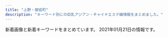 ```yaml
---
title: "上野・御徒町"
description: "キーワード別にの巨乳アジアン・チャイナエステ嬢情報をまとめました。"
---
```


新着画像と新着キーワードをまとめています。
2021年01月21日の情報です。

<DmmAffiliateIns />
<KeywordTable
  shops={
    [
    {
        "url": "http://www.ueno-assistant.com/",
        "img_links": [
            "http://www.ueno-assistant.com/images/4.jpg",
            "http://www.ueno-assistant.com/images/index_07.png",
            "http://www.ueno-assistant.com/images/opbs35.jpg",
            "http://www.ueno-assistant.com/images/a0.jpg",
            "http://www.ueno-assistant.com/images/opbs20-18.jpg",
            "http://www.ueno-assistant.com/images/index_05.png",
            "http://www.ueno-assistant.com/images/index_18.jpg",
            "http://www.ueno-assistant.com/images/1.jpg",
            "http://www.ueno-assistant.com/images/opbs20-9.jpg",
            "http://www.ueno-assistant.com/images/index_20.jpg",
            "http://www.ueno-assistant.com/images/index_09.png",
            "http://www.ueno-assistant.com/images/index_03.png",
            "http://www.ueno-assistant.com/images/index_08.png",
            "http://www.ueno-assistant.com/images/opbs20-5.jpg",
            "http://www.ueno-assistant.com/images/index_19.jpg",
            "http://www.ueno-assistant.com/images/opbs20-17.jpg",
            "http://www.ueno-assistant.com/images/opbs20-17t.jpg",
            "http://www.ueno-assistant.com/images/index_06.png",
            "http://www.ueno-assistant.com/images/opbs20-15.jpg",
            "http://www.ueno-assistant.com/images/opbs20-12.jpg",
            "http://www.ueno-assistant.com/images/index_02.png"
        ],
        "station": "JR\u4e0a\u91ce\u99c5\u6d45\u8349\u53e3",
        "keywords": {
            "86": 1,
            "85": 3,
            "90": 3
        },
        "name": "\u5973\u624b"
    },
    {
        "station": "\u6d45\u8349\u99c5",
        "img_links": [
            "http://www.iyashinoie.mensest.com/img/nav-005.png",
            "http://www.iyashinoie.mensest.com/img/stb.jpg",
            "http://www.iyashinoie.mensest.com/files/003.jpg",
            "http://www.iyashinoie.mensest.com/img/stt.jpg",
            "http://www.iyashinoie.mensest.com/files/004.jpg",
            "http://www.iyashinoie.mensest.com/img/nav-001.png",
            "http://www.iyashinoie.mensest.com/img/nav-006.png",
            "http://www.iyashinoie.mensest.com/img/top01.png",
            "http://www.iyashinoie.mensest.com/files/001.jpg",
            "http://www.iyashinoie.mensest.com/img/nav-002.png",
            "http://www.iyashinoie.mensest.com/files/002.jpg",
            "http://www.iyashinoie.mensest.com/img/nav-004.png",
            "http://www.iyashinoie.mensest.com/img/tel.png",
            "http://www.iyashinoie.mensest.com/img/nav-003.png"
        ],
        "url": "http://www.iyashinoie.mensest.com/",
        "keywords": {
            "C": 1,
            "89": 1,
            "F": 1,
            "D": 2,
            "87": 2,
            "86": 1
        },
        "name": "\u7652\u3057\u306e\u5bb6"
    },
    {
        "keywords": {
            "87": 6,
            "83": 3,
            "86": 13,
            "85": 23,
            "84": 3
        },
        "img_links": [
            "https://cc-tokyo.xyz/images/concept.jpg",
            "http://www.a-side.com/ad/koko/include/banner/koko_200x40.png",
            "https://cc-tokyo.xyz/therapist/mari1.jpg",
            "https://cc-tokyo.xyz/room/1.jpg",
            "https://cc-tokyo.xyz/images/barInfo.jpg",
            "https://cc-tokyo.xyz/therapist/momoka1.jpg",
            "https://cc-tokyo.xyz/therapist/minami1.jpg",
            "https://cc-tokyo.xyz/images/movie.jpg",
            "https://cc-tokyo.xyz/images/barTherapist.jpg",
            "https://cc-tokyo.xyz/therapist/emi1.jpg",
            "https://cc-tokyo.xyz/therapist/moe1.jpg",
            "https://cc-tokyo.xyz/images/magazine.jpg",
            "https://cc-tokyo.xyz/images/mobile.jpg",
            "https://cc-tokyo.xyz/therapist/saya1.jpg",
            "https://cc-tokyo.xyz/banner/468x60.jpg",
            "https://cc-tokyo.xyz/therapist/hinako1.jpg",
            "https://cc-tokyo.xyz/therapist/yanyan1.jpg",
            "https://cc-tokyo.xyz/images/barLink.jpg",
            "https://cc-tokyo.xyz/images/barSystem.jpg",
            "https://cc-tokyo.xyz/images/barProfile.jpg",
            "https://cc-tokyo.xyz/therapist/yuri1.jpg",
            "https://cc-tokyo.xyz/banner/88x31.jpg",
            "https://cc-tokyo.xyz/images/indexMap.jpg",
            "https://cc-tokyo.xyz/therapist/mai1.jpg",
            "https://cc-tokyo.xyz/therapist/yui1.jpg",
            "https://cc-tokyo.xyz/therapist/yuyu1.jpg",
            "https://cc-tokyo.xyz/images/barAccess.jpg",
            "https://cc-tokyo.xyz/therapist/comingSoon.jpg",
            "https://cc-tokyo.xyz/images/coverGirlText.png"
        ],
        "url": "https://cc-tokyo.xyz/",
        "name": "CoCo-Arashi",
        "station": "\u4e0a\u91ce\u99c5\u5e83\u5c0f\u8def\u53e3"
    },
    {
        "name": "\u30b9\u30de\u30a4\u30eb",
        "station": "JR\u5fa1\u5f92\u753a\u99c5\u5357\u53e3",
        "keywords": {
            "85": 1,
            "88": 1,
            "84": 1,
            "C": 1,
            "82": 1,
            "87": 1,
            "D": 4
        },
        "url": "http://smile.ests.jp/",
        "img_links": [
            "http://smile.ests.jp/images/s_news1.jpg",
            "http://smile.ests.jp/images/s_staff.png",
            "http://smile.ests.jp/photos/sites/73/2020/11/2020110814162332.jpg",
            "http://smile.ests.jp/photos/sites/73/2019/06/2019060610061095.jpg",
            "http://smile.ests.jp/images/s1.jpg",
            "http://smile.ests.jp/photos/sites/73/2019/06/2019061509402348.jpg",
            "http://smile.ests.jp/images/info.jpg",
            "http://smile.ests.jp/images/end.png",
            "http://smile.ests.jp/images/s_link.png",
            "http://smile.ests.jp/images/s_news.jpg",
            "http://smile.ests.jp/photos/sites/73/2019/06/2019061509402357.jpg",
            "http://smile.ests.jp/images/top.png",
            "http://smile.ests.jp/images/s3.jpg",
            "http://smile.ests.jp/photos/sites/73/2019/06/2019061509402378.jpg",
            "http://smile.ests.jp/images/mobile.jpg"
        ]
    },
    {
        "station": "JR\u5fa1\u5f92\u753a\u99c5\u5357\u53e3",
        "keywords": {},
        "url": "http://chloe.est-u.com/",
        "name": "CHLOE",
        "img_links": [
            "http://chloe.est-u.com/images/index_01.jpg",
            "http://chloe.est-u.com/images/index_02.jpg",
            "http://chloe.est-u.com/images/3.jpg",
            "http://chloe.est-u.com/images/2.jpg",
            "http://chloe.est-u.com/images/s1.jpg",
            "http://chloe.est-u.com/images/a2.jpg",
            "http://chloe.est-u.com/images/index_03.jpg",
            "http://chloe.est-u.com/images/a1.jpg",
            "http://chloe.est-u.com/images/cc.jpg",
            "http://chloe.est-u.com/images/index_07.jpg",
            "http://chloe.est-u.com/images/index_14.jpg",
            "http://chloe.est-u.com/images/a3.jpg"
        ]
    },
    {
        "station": "\u7530\u539f\u753a\u99c53\u756a\u51fa\u53e3",
        "keywords": {
            "D": 12,
            "85": 48,
            "86": 6,
            "C": 6
        },
        "url": "http://www.sh-riraku107.xyz/",
        "img_links": [
            "http://www.sh-riraku107.xyz/uploads/200915/1-20091515001J63.jpg",
            "http://www.sh-riraku107.xyz/uploads/190811/1-1ZQ1215612530.jpg",
            "http://www.sh-riraku107.xyz/uploads/190726/1-1ZH61G3011R.jpg",
            "http://www.sh-riraku107.xyz/picture/head_3_4214_1545028158650128.jpg",
            "http://www.sh-riraku107.xyz/uploads/200915/1-20091515002JQ.jpg",
            "http://www.sh-riraku107.xyz/picture/head_2_4214_1545028158383139.jpg",
            "http://www.sh-riraku107.xyz/uploads/201210/1-201210140H2S5.jpg",
            "http://www.sh-riraku107.xyz/uploads/201210/1-201210140639549.jpg",
            "http://www.sh-riraku107.xyz/uploads/191028/1-19102PQ142352.jpg",
            "http://www.sh-riraku107.xyz/uploads/190726/1-1ZH61G444a2.jpg",
            "http://www.sh-riraku107.xyz/uploads/190930/1-1Z9301H0432Z.jpg",
            "http://www.sh-riraku107.xyz/uploads/190726/1-1ZH61G359B9.jpg",
            "http://www.sh-riraku107.xyz/picture/link_1_4214_154523611765195.jpg",
            "http://www.sh-riraku107.xyz/uploads/201210/1-201210140AV35.jpg",
            "http://www.sh-riraku107.xyz/uploads/201210/1-201210140K4F7.jpg",
            "http://www.sh-riraku107.xyz/uploads/191203/1-191203131R1257.jpg",
            "http://www.sh-riraku107.xyz/uploads/201210/1-201210140I61V.jpg",
            "http://www.sh-riraku107.xyz/picture/head_1_4214_1545019611484252.jpg",
            "http://www.sh-riraku107.xyz/uploads/190726/1-1ZH61G224459.jpg"
        ],
        "name": "AOI"
    },
    {
        "img_links": [
            "http://biki-massage.work/sp/img/s2.jpg",
            "http://biki-massage.work/img/s1.jpg",
            "http://biki-massage.work/sp/img/info.jpg",
            "http://biki-massage.work/sp/img/s4.jpg",
            "http://biki-massage.work/img/sta6.jpg",
            "http://biki-massage.work/sp/img/s1.jpg",
            "http://biki-massage.work/img/mo.png",
            "http://biki-massage.work/sp/img/t-s.jpg",
            "http://biki-massage.work/img/campian.jpg",
            "http://biki-massage.work/sp/img/p6.jpg",
            "http://biki-massage.work/img/s5.jpg",
            "http://biki-massage.work/img/st4.jpg",
            "http://biki-massage.work/sp/img/t-r.jpg",
            "http://biki-massage.work/sp/img/pic.jpg",
            "http://biki-massage.work/img/s4.jpg",
            "http://biki-massage.work/sp/img/tit.jpg",
            "http://biki-massage.work/sp/img/cam.jpg",
            "http://biki-massage.work/sp/img/botton.jpg",
            "http://biki-massage.work/img/s2.jpg",
            "http://biki-massage.work/img/sta3.jpg",
            "http://biki-massage.work/sp/img/t-t.jpg",
            "http://biki-massage.work/img/s3.jpg",
            "http://biki-massage.work/sp/img/s5.jpg",
            "http://biki-massage.work/img/st3.jpg",
            "http://biki-massage.work/sp/img/time.jpg",
            "http://biki-massage.work/img/botton.jpg",
            "http://biki-massage.work/sp/img/t-a.jpg",
            "http://biki-massage.work/sp/img/add.jpg",
            "http://biki-massage.work/sp/img/p2.jpg",
            "http://biki-massage.work/img/st5.jpg",
            "http://biki-massage.work/sp/img/t-o.jpg",
            "http://biki-massage.work/img/st6.jpg",
            "http://biki-massage.work/img/s6.jpg",
            "http://biki-massage.work/img/st2.jpg",
            "http://biki-massage.work/img/head.jpg",
            "http://biki-massage.work/sp/img/s3.jpg",
            "http://biki-massage.work/img/sta1.jpg",
            "http://biki-massage.work/img/st1.jpg",
            "http://biki-massage.work/sp/img/sys.jpg",
            "http://biki-massage.work/img/sta2.jpg",
            "http://biki-massage.work/img/nos.jpg",
            "http://biki-massage.work/sp/img/s6.jpg",
            "http://biki-massage.work/img/sta5.jpg",
            "http://biki-massage.work/img/fla2.jpg",
            "http://biki-massage.work/img/fla1.jpg",
            "http://biki-massage.work/sp/img/pc.jpg",
            "http://biki-massage.work/img/fla3.jpg",
            "http://biki-massage.work/img/sta4.jpg",
            "http://biki-massage.work/sp/img/p3.jpg",
            "http://biki-massage.work/sp/img/tel.jpg"
        ],
        "name": "\u5a9a\u59eb\uff5e\u30d3\u30ad\uff5e",
        "keywords": {
            "E": 1,
            "86": 7,
            "D": 3,
            "83": 1,
            "C": 16,
            "88": 2,
            "87": 2
        },
        "url": "http://biki-massage.work/",
        "station": "JR\u5fa1\u5f92\u753a\u99c5\u5317\u53e3"
    },
    {
        "name": "\u30a8\u30f3\u30b8\u30a7\u30eb",
        "img_links": [
            "http://miel.site/_src/46102607/fbe435955084a9c8c2e02b3bb62d2ef.jpg",
            "http://miel.site/_src/29312033/wechatimg44.jpg",
            "http://miel.site/_src/29005262/img20191121221515045946.png",
            "http://miel.site/_src/38481438/wechatimg213.jpg",
            "http://miel.site/_src/29005247/index_09.png",
            "http://miel.site/_src/36895485/52ab8d55af50aceb629a82f4d4e7387.jpg",
            "http://miel.site/_src/33382135/smartselect_20190619-130437_wechat.jpg",
            "http://miel.site/_src/32851154/10.pic.jpg",
            "http://miel.site/_src/29005260/news.png",
            "http://miel.site/_src/29310699/_dsf6130.jpg",
            "http://miel.site/_src/29311235/_dsf6135.jpg",
            "http://miel.site/_src/38472503/wechatimg213.jpg",
            "http://miel.site/_src/46102614/wechatimg176_20200107153650427.jpg",
            "http://miel.site/_src/36895484/52ab8d55af50aceb629a82f4d4e7387.jpg",
            "http://miel.site/_src/29005342/cam2.png",
            "http://miel.site/_src/32618650/wechatimg47.jpg",
            "http://miel.site/_src/29510474/_dsf6125.jpg",
            "http://miel.site/_src/29005319/sign.png",
            "http://miel.site/_src/29227656/_dsf6136.jpg",
            "http://miel.site/_src/46102608/fbe435955084a9c8c2e02b3bb62d2ef.jpg",
            "http://miel.site/_src/29005360/wechatimg47.jpg",
            "http://miel.site/_src/29311234/_dsf6133.jpg",
            "http://miel.site/_src/29005344/_dsf6125.jpg",
            "http://miel.site/_src/36891852/0bb834c5e1d56a0e10627c891433859.jpg",
            "http://miel.site/_src/29005337/_dsf6119.jpg",
            "http://miel.site/_src/38481445/wechatimg177.jpg",
            "http://miel.site/_src/29310698/_dsf6119.jpg",
            "http://miel.site/_src/46102613/e3d9317697b9310640e097934adfc99.jpg",
            "http://miel.site/_src/29312035/wechatimg43.jpg",
            "http://miel.site/_src/29005377/smartselect_20190619-130437_wechat.jpg",
            "http://miel.site/_src/29005265/mobile.png",
            "http://miel.site/_src/29339021/_msk7930.jpg",
            "http://miel.site/_src/29311236/_dsf6136.jpg",
            "http://miel.site/_src/29005243/tel.png",
            "http://miel.site/_src/29339297/img20190123185245900589.png",
            "http://miel.site/_src/40140461/cam2.png",
            "http://miel.site/_src/29005371/smartselect_20190619-130437_wechat.jpg",
            "http://miel.site/_src/29005355/wechatimg47.jpg",
            "http://miel.site/_src/34912875/afb69b6314ccce2e8e5cad415547196_20191220104044273.jpg",
            "http://miel.site/_src/29005361/wechatimg47.jpg",
            "http://miel.site/_src/29005244/tel.png",
            "http://miel.site/_src/29005343/_dsf6130.jpg",
            "http://miel.site/_src/36895479/0bb834c5e1d56a0e10627c891433859.jpg",
            "http://miel.site/_src/34912876/afb69b6314ccce2e8e5cad415547196_20191220104044273.jpg",
            "http://miel.site/_src/34912881/afb69b6314ccce2e8e5cad415547196_20191220104044273.jpg",
            "http://miel.site/_src/36873111/_igp4288.jpg",
            "http://miel.site/_src/29005376/smartselect_20190619-130437_wechat.jpg",
            "http://miel.site/_src/29005339/img20170112114741767461.png"
        ],
        "url": "http://miel.site",
        "station": "JR\u5fa1\u5f92\u753a\u99c5\u5357\u53e3",
        "keywords": {
            "85": 1,
            "96": 1,
            "82": 1,
            "80": 1
        }
    },
    {
        "keywords": {
            "C": 7
        },
        "name": "\u9db4",
        "url": "http://th20.com/turu/",
        "img_links": [
            "http://th20.com/turu/images/mobile.jpg"
        ],
        "station": "\u6d45\u8349\u99c52\u756a\u51fa\u53e3"
    },
    {
        "img_links": [
            "http://www.sh-riraks.xyz/uploads/allimg/180604/1-1P60410212A02.jpg",
            "http://www.sh-riraks.xyz/uploads/200617/1-20061G54ZQ14.jpg",
            "http://www.sh-riraks.xyz/uploads/200617/1-20061G54941Z9.jpg",
            "http://www.sh-riraks.xyz/uploads/201130/1-201130133012441.jpg",
            "http://www.sh-riraks.xyz/uploads/201130/1-201130133129441.jpg",
            "http://www.sh-riraks.xyz/uploads/201130/1-201130133029220.jpg",
            "http://www.sh-riraks.xyz/uploads/201130/1-201130132942Y6.jpg",
            "http://www.sh-riraks.xyz/uploads/201130/1-20113013311Rc.jpg",
            "http://www.sh-riraks.xyz/uploads/181001/1-1Q001142IB48.jpg",
            "http://www.sh-riraks.xyz/uploads/201130/1-201130133215X9.jpg",
            "http://www.sh-riraks.xyz/uploads/180521/1-1P52116495SC.jpg",
            "http://www.sh-riraks.xyz/uploads/181001/1-1Q001142T6406.jpg",
            "http://www.sh-riraks.xyz/img/ttl_staff.png",
            "http://www.sh-riraks.xyz/uploads/190611/1-1Z611153S2561.jpg",
            "http://www.sh-riraks.xyz/uploads/201130/1-201130132956292.jpg",
            "http://www.sh-riraks.xyz/uploads/200617/1-20061G54TIb.jpg",
            "http://www.sh-riraks.xyz/img/ttl_girls.png",
            "http://www.sh-riraks.xyz/uploads/180521/1-1P5211649103K.jpg",
            "http://www.sh-riraks.xyz/img/ttl_mobile.png",
            "http://www.sh-riraks.xyz/uploads/201130/1-201130133145E0.jpg",
            "http://www.sh-riraks.xyz/uploads/200107/1-20010F92019226.jpg",
            "http://www.sh-riraks.xyz/img/ttl_pickup.png",
            "http://www.sh-riraks.xyz/uploads/201130/1-201130133045611.jpg",
            "http://www.sh-riraks.xyz/uploads/191015/1-1910151T03I48.jpg",
            "http://www.sh-riraks.xyz/img/ttl_wnew.png"
        ],
        "url": "http://www.sh-riraks.xyz/",
        "keywords": {
            "C": 17
        },
        "name": "\u5922\u306e\u8776\u3005",
        "station": "JR\u5fa1\u5f92\u753a\u99c5\u5357\u53e3"
    },
    {
        "keywords": {},
        "name": "\u61a9",
        "url": "http://ikoi.ies.fun/",
        "station": "JR\u5fa1\u5f92\u753a\u99c5\u5357\u53e3",
        "img_links": [
            "http://ikoi.ies.fun/imge/sys.jpg",
            "http://ikoi.ies.fun/imge/staff-t.png",
            "http://ikoi.ies.fun/imge/imge.jpg",
            "http://ikoi.ies.fun/photos/sites/30/2019/04/2019041003200578.jpg",
            "http://ikoi.ies.fun/imge/s_staff.jpg",
            "http://ikoi.ies.fun/photos/sites/30/2019/04/2019041003193229.jpg",
            "http://ikoi.ies.fun/photos/sites/30/2020/11/2020111202190044.jpg",
            "http://ikoi.ies.fun/photos/sites/30/2019/04/2019041003182929.jpg",
            "http://ikoi.ies.fun/photos/sites/30/2020/11/2020111202194447.jpg",
            "http://ikoi.ies.fun/photos/sites/30/2019/04/2019041003152989.jpg",
            "http://ikoi.ies.fun/photos/sites/30/2019/08/2019081201441933.jpg",
            "http://ikoi.ies.fun/photos/sites/30/2019/04/2019041003160427.jpg"
        ]
    },
    {
        "station": "JR\u4e0a\u91ce\u99c5\u6d45\u8349\u53e3",
        "img_links": [
            "http://www.iyashinoie-ueno.com/images/mobile.jpg",
            "http://www.iyashinoie-ueno.com/images/pick1.jpg",
            "http://www.iyashinoie-ueno.com/images/newgirls_top.jpg",
            "http://www.iyashinoie-ueno.com/images/staff_top.jpg",
            "http://www.iyashinoie-ueno.com/files/014-02.jpg",
            "http://www.iyashinoie-ueno.com/images/news_top.jpg",
            "http://www.iyashinoie-ueno.com/files/019.jpg",
            "http://www.iyashinoie-ueno.com/files/001-02.jpg",
            "http://www.iyashinoie-ueno.com/files/018-02.jpg",
            "http://www.iyashinoie-ueno.com/images/end.jpg",
            "http://www.iyashinoie-ueno.com/images/top2.jpg",
            "http://www.iyashinoie-ueno.com/files/018.jpg",
            "http://www.iyashinoie-ueno.com/files/019-02.jpg",
            "http://www.iyashinoie-ueno.com/files/014.jpg",
            "http://www.iyashinoie-ueno.com/files/001.jpg",
            "http://www.iyashinoie-ueno.com/images/staff_top2.jpg"
        ],
        "name": "\u7652\u3057\u306e\u5bb6",
        "keywords": {
            "86": 4,
            "D": 12,
            "84": 4,
            "C": 11,
            "87": 8
        },
        "url": "http://www.iyashinoie-ueno.com/"
    },
    {
        "keywords": {},
        "url": "http://reiwabi.work/",
        "name": "\u84ee\uff5e\u30ec\u30f3",
        "img_links": [
            "http://reiwabi.work/images/3.jpg",
            "http://reiwabi.work/images/mobile.jpg",
            "http://reiwabi.work/images/ac1.jpg",
            "http://reiwabi.work/img/risa1.jpg",
            "http://reiwabi.work/images/sys3.jpg",
            "http://reiwabi.work/img/aya2.jpg",
            "http://reiwabi.work/img/aya1.jpg",
            "http://reiwabi.work/images/8.jpg",
            "http://reiwabi.work/staff/kasumi.jpg",
            "http://reiwabi.work/images/2.jpg",
            "http://reiwabi.work/img/kasumi1.jpg",
            "http://reiwabi.work/staff/yumi.jpg",
            "http://reiwabi.work/images/6.jpg",
            "http://reiwabi.work/images/sys1.jpg",
            "http://reiwabi.work/images/line.png",
            "http://reiwabi.work/images/4.jpg",
            "http://reiwabi.work/images/head.jpg",
            "http://reiwabi.work/images/interior_t.jpg",
            "http://reiwabi.work/images/int1.png",
            "http://reiwabi.work/images/staff_t.jpg",
            "http://reiwabi.work/staff/risa.jpg",
            "http://reiwabi.work/images/sys5.jpg",
            "http://reiwabi.work/images/sys2.jpg",
            "http://reiwabi.work/staff/erina.jpg",
            "http://reiwabi.work/staff/ruru.jpg",
            "http://reiwabi.work/images/news.jpg",
            "http://reiwabi.work/img/ruru1.jpg",
            "http://reiwabi.work/img/mirai1.jpg",
            "http://reiwabi.work/images/1.jpg",
            "http://reiwabi.work/staff/aya.jpg",
            "http://reiwabi.work/images/7.jpg",
            "http://reiwabi.work/images/5.jpg",
            "http://reiwabi.work/staff/miho.jpg",
            "http://reiwabi.work/img/miho1.jpg",
            "http://reiwabi.work/img/risa2.jpg",
            "http://reiwabi.work/img/erina1.jpg",
            "http://reiwabi.work/images/int2.png",
            "http://reiwabi.work/img/yumi1.jpg",
            "http://reiwabi.work/staff/mirai.jpg"
        ],
        "station": "JR\u5fa1\u5f92\u753a\u99c5\u5317\u53e3"
    },
    {
        "keywords": {},
        "img_links": [],
        "name": "\u30d5\u30a1\u30f3\u30bf\u30b8\u30fc",
        "url": "http://www.itoshii.tokyo/",
        "station": "JR\u5fa1\u5f92\u753a\u99c5\u5317\u53e3"
    },
    {
        "station": "JR\u5fa1\u5f92\u753a\u99c5\u5317\u53e3",
        "url": "http://www.yumenokoi.masg.info/",
        "keywords": {
            "86": 40,
            "G": 22,
            "88": 30,
            "87": 32,
            "F": 8,
            "C": 8,
            "D": 64
        },
        "img_links": [
            "http://www.yumenokoi.masg.info/images/m4.jpg",
            "http://www.yumenokoi.masg.info/files/009.jpg",
            "http://www.yumenokoi.masg.info/photo_news/upimg/709205ef454ab943d9_2.jpg",
            "http://www.yumenokoi.masg.info/images/service/s06.jpg",
            "http://www.yumenokoi.masg.info/photo_news/upimg/709205ef454ab943d9_1.jpg",
            "http://www.yumenokoi.masg.info/photo_news/upimg/388905ec6026e46bbf_0.jpg",
            "http://www.yumenokoi.masg.info/photo_news/upimg/486615f3b4a1700342_0.jpg",
            "http://www.yumenokoi.masg.info/images/m6.jpg",
            "http://www.yumenokoi.masg.info/photo_news/upimg/259165f7d302e6c9a3_0.jpg",
            "http://www.yumenokoi.masg.info/images/service/s04.jpg",
            "http://www.yumenokoi.masg.info/files/010.jpg",
            "http://www.yumenokoi.masg.info/files/023-02.jpg",
            "http://www.yumenokoi.masg.info/images/b-online.png",
            "http://www.yumenokoi.masg.info/photo_news/upimg/388905ec6026e46bbf_2.jpg",
            "http://www.yumenokoi.masg.info/photo_news/upimg/438845e41003c2763e_0.jpg",
            "http://www.yumenokoi.masg.info/files/016.jpg",
            "http://www.yumenokoi.masg.info/photo_news/upimg/486615f3b4a1700342_2.jpg",
            "http://www.yumenokoi.masg.info/files/008-02.jpg",
            "http://www.yumenokoi.masg.info/photo_news/upimg/270355efab2aa31de5_0.jpg",
            "http://www.yumenokoi.masg.info/files/021-02.jpg",
            "http://www.yumenokoi.masg.info/images/slider-img002.jpg",
            "http://www.yumenokoi.masg.info/files/018.jpg",
            "http://www.yumenokoi.masg.info/files/011-02.jpg",
            "http://www.yumenokoi.masg.info/files/009-02.jpg",
            "http://www.yumenokoi.masg.info/files/010-02.jpg",
            "http://www.yumenokoi.masg.info/files/015.jpg",
            "http://www.yumenokoi.masg.info/images/m3.jpg",
            "http://www.yumenokoi.masg.info/images/rsubt1.png",
            "http://www.yumenokoi.masg.info/images/slider-img001.jpg",
            "http://www.yumenokoi.masg.info/images/m1.jpg",
            "http://www.yumenokoi.masg.info/files/018-02.jpg",
            "http://www.yumenokoi.masg.info/images/rsubt3.png",
            "http://www.yumenokoi.masg.info/images/m2.jpg",
            "http://www.yumenokoi.masg.info/images/service/s03.jpg",
            "http://www.yumenokoi.masg.info/files/013.jpg",
            "http://www.yumenokoi.masg.info/files/016-02.jpg",
            "http://www.yumenokoi.masg.info/photo_news/upimg/388905ec6026e46bbf_1.jpg",
            "http://www.yumenokoi.masg.info/files/006.jpg",
            "http://www.yumenokoi.masg.info/photo_news/upimg/497645f9666e055101_0.jpg",
            "http://www.yumenokoi.masg.info/photo_news/upimg/709205ef454ab943d9_0.jpg",
            "http://www.yumenokoi.masg.info/images/service/s05.jpg",
            "http://www.yumenokoi.masg.info/files/017-02.jpg",
            "http://www.yumenokoi.masg.info/files/021.jpg",
            "http://www.yumenokoi.masg.info/images/service/s01.jpg",
            "http://www.yumenokoi.masg.info/images/rsubt5.png",
            "http://www.yumenokoi.masg.info/images/service/s02.jpg",
            "http://www.yumenokoi.masg.info/files/006-02.jpg",
            "http://www.yumenokoi.masg.info/files/017.jpg",
            "http://www.yumenokoi.masg.info/images/tel2.png",
            "http://www.yumenokoi.masg.info/images/rsubt4.png",
            "http://www.yumenokoi.masg.info/files/002-02.jpg",
            "http://www.yumenokoi.masg.info/images/rsubt7.png",
            "http://www.yumenokoi.masg.info/files/002.jpg",
            "http://www.yumenokoi.masg.info/photo_news/upimg/259165f7d302e6c9a3_1.jpg",
            "http://www.yumenokoi.masg.info/files/023.jpg",
            "http://www.yumenokoi.masg.info/images/rsubt2.png",
            "http://www.yumenokoi.masg.info/images/rsubt6.png",
            "http://www.yumenokoi.masg.info/files/011.jpg",
            "http://www.yumenokoi.masg.info/photo_news/upimg/914465f0d217194160_0.jpg",
            "http://www.yumenokoi.masg.info/files/013-02.jpg",
            "http://www.yumenokoi.masg.info/files/008.jpg",
            "http://www.yumenokoi.masg.info/files/015-02.jpg",
            "http://www.yumenokoi.masg.info/images/b-tel.png"
        ],
        "name": "\u5922\u306e\u604b"
    },
    {
        "keywords": {
            "90": 5,
            "89": 22,
            "C": 21,
            "D": 12,
            "88": 11
        },
        "img_links": [
            "http://foryou-es.info/img/miki1.jpg",
            "http://www.foryou-es.info/sp/img/seiko3.jpg",
            "http://foryou-es.info/images/staff_t.jpg",
            "http://www.foryou-es.info/sp/images/head.jpg",
            "http://www.foryou-es.info/images/blog.jpg",
            "http://www.foryou-es.info/img/riko1.jpg",
            "http://foryou-es.info/img/saki3.jpg",
            "http://foryou-es.info/img/hina2.jpg",
            "http://www.foryou-es.info/img/sia4.jpg",
            "http://www.foryou-es.info/sp/images/ac2.jpg",
            "http://www.foryou-es.info/img/yui2.jpg",
            "http://www.foryou-es.info/img/riko3.jpg",
            "http://www.foryou-es.info/sp/images/tel.jpg",
            "http://foryou-es.info/img/rora3.jpg",
            "http://www.foryou-es.info/img/honey1.jpg",
            "http://www.foryou-es.info/sp/staff/saki.png",
            "http://foryou-es.info/images/si.png",
            "http://foryou-es.info/img/riko4.jpg",
            "http://www.foryou-es.info/sp/img/seiko2.jpg",
            "http://foryou-es.info/img/honey.png",
            "http://www.foryou-es.info/img/yui3.jpg",
            "http://www.foryou-es.info/img/honey3.jpg",
            "http://www.foryou-es.info/sp/img/rora1.jpg",
            "http://www.foryou-es.info/img/sia.png",
            "http://www.foryou-es.info/img/riko.png",
            "http://foryou-es.info/img/hina1.jpg",
            "http://foryou-es.info/img/rora4.jpg",
            "http://foryou-es.info/images/blog.jpg",
            "http://www.foryou-es.info/images/tt.png",
            "http://www.foryou-es.info/img/hina3.jpg",
            "http://www.foryou-es.info/sp/img/riko3.jpg",
            "http://www.foryou-es.info/sp/img/sara3.jpg",
            "http://foryou-es.info/img/yui1.jpg",
            "http://foryou-es.info/images/sm.jpg",
            "http://www.foryou-es.info/img/saki1.jpg",
            "http://www.foryou-es.info/sp/img/rora2.jpg",
            "http://foryou-es.info/images/sa.jpg",
            "http://www.foryou-es.info/images/sa.jpg",
            "http://foryou-es.info/img/hina4.jpg",
            "http://foryou-es.info/images/tt.png",
            "http://www.foryou-es.info/sp/img/honey.png",
            "http://www.foryou-es.info/sp/img/seiko.png",
            "http://www.foryou-es.info/sp/img/miki3.jpg",
            "http://www.foryou-es.info/sp/images/top.jpg",
            "http://foryou-es.info/img/sara.png",
            "http://foryou-es.info/img/riko.png",
            "http://www.foryou-es.info/img/saki.png",
            "http://foryou-es.info/images/koko_200x40.png",
            "http://www.foryou-es.info/img/rora.png",
            "http://www.foryou-es.info/images/interior1.png",
            "http://www.foryou-es.info/sp/img/rora.png",
            "http://www.foryou-es.info/img/hina2.jpg",
            "http://foryou-es.info/images/so.jpg",
            "http://foryou-es.info/img/miki3.jpg",
            "http://www.foryou-es.info/images/tp.png",
            "http://www.foryou-es.info/img/sia3.jpg",
            "http://www.foryou-es.info/images/newface.jpg",
            "http://www.foryou-es.info/sp/img/seiko1.jpg",
            "http://foryou-es.info/images/tp.png",
            "http://www.foryou-es.info/img/saki3.jpg",
            "http://www.foryou-es.info/sp/img/saki.png",
            "http://www.foryou-es.info/img/miki2.jpg",
            "http://www.foryou-es.info/sp/img/riko2.jpg",
            "http://www.foryou-es.info/sp/images/pc.jpg",
            "http://www.foryou-es.info/sp/img/seiko4.jpg",
            "http://www.foryou-es.info/images/2021.jpg",
            "http://foryou-es.info/img/rora1.jpg",
            "http://www.foryou-es.info/img/riko2.jpg",
            "http://foryou-es.info/img/sara1.jpg",
            "http://www.foryou-es.info/sp/img/rora3.jpg",
            "http://www.foryou-es.info/sp/img/hina1.jpg",
            "http://www.foryou-es.info/sp/staff/yui.png",
            "http://foryou-es.info/images/interior1.png",
            "http://www.foryou-es.info/images/rem.jpg",
            "http://foryou-es.info/img/yui2.jpg",
            "http://foryou-es.info/img/sia2.jpg",
            "http://www.foryou-es.info/images/mobile.jpg",
            "http://foryou-es.info/images/2021.jpg",
            "http://foryou-es.info/images/tel.png",
            "http://www.foryou-es.info/images/staff_t.jpg",
            "http://www.foryou-es.info/img/hina1.jpg",
            "http://www.foryou-es.info/images/so.jpg",
            "http://www.foryou-es.info/img/sia1.jpg",
            "http://www.foryou-es.info/sp/img/hina2.jpg",
            "http://www.foryou-es.info/img/hina.png",
            "http://www.foryou-es.info/img/sara2.jpg",
            "http://www.foryou-es.info/img/miki.png",
            "http://foryou-es.info/images/interior.jpg",
            "http://www.foryou-es.info/sp/img/miki2.jpg",
            "http://foryou-es.info/images/newface.jpg",
            "http://www.foryou-es.info/images/sirase.jpg",
            "http://www.foryou-es.info/images/info.jpg",
            "http://www.foryou-es.info/sp/images/news.png",
            "http://www.foryou-es.info/images/si.png",
            "http://www.foryou-es.info/sp/img/sia3.jpg",
            "http://www.foryou-es.info/img/rora3.jpg",
            "http://www.foryou-es.info/sp/img/rora4.jpg",
            "http://www.foryou-es.info/sp/images/2021.jpg",
            "http://www.foryou-es.info/img/sara.png",
            "http://www.foryou-es.info/sp/img/sia.png",
            "http://www.foryou-es.info/img/sara3.jpg",
            "http://www.foryou-es.info/sp/img/miki.png",
            "http://www.foryou-es.info/images/interior_t.jpg",
            "http://foryou-es.info/images/info.jpg",
            "http://www.foryou-es.info/images/interior.jpg",
            "http://www.foryou-es.info/sp/images/staff_t.jpg",
            "http://www.foryou-es.info/img/miki1.jpg",
            "http://www.foryou-es.info/sp/images/newface.png",
            "http://www.foryou-es.info/img/yui1.jpg",
            "http://foryou-es.info/img/riko3.jpg",
            "http://www.foryou-es.info/img/sia2.jpg",
            "http://www.foryou-es.info/sp/images/ac1.jpg",
            "http://www.foryou-es.info/sp/images/ac3.jpg",
            "http://www.foryou-es.info/sp/img/riko4.jpg",
            "http://foryou-es.info/img/honey2.jpg",
            "http://foryou-es.info/img/honey3.jpg",
            "http://www.foryou-es.info/images/news.jpg",
            "http://foryou-es.info/img/saki1.jpg",
            "http://www.foryou-es.info/sp/menu/top.jpg",
            "http://www.foryou-es.info/img/rora2.jpg",
            "http://foryou-es.info/img/yui3.jpg",
            "http://www.foryou-es.info/img/rora4.jpg",
            "http://www.foryou-es.info/sp/img/sara2.jpg",
            "http://www.foryou-es.info/sp/img/sia1.jpg",
            "http://foryou-es.info/img/hina.png",
            "http://foryou-es.info/img/saki2.jpg",
            "http://foryou-es.info/img/seiko.png",
            "http://www.foryou-es.info/sp/img/riko1.jpg",
            "http://www.foryou-es.info/sp/img/yui.png",
            "http://www.foryou-es.info/sp/img/sia2.jpg",
            "http://foryou-es.info/img/rora.png",
            "http://www.foryou-es.info/sp/img/sia4.jpg",
            "http://foryou-es.info/images/interior_t.jpg",
            "http://www.foryou-es.info/img/riko4.jpg",
            "http://www.foryou-es.info/img/rora1.jpg",
            "http://www.foryou-es.info/sp/images/newsb.jpg",
            "http://foryou-es.info/img/rora2.jpg",
            "http://www.foryou-es.info/img/honey.png",
            "http://www.foryou-es.info/images/tel.png",
            "http://www.foryou-es.info/sp/images/sm.jpg",
            "http://www.foryou-es.info/sp/img/sara.png",
            "http://www.foryou-es.info/sp/img/hina3.jpg",
            "http://foryou-es.info/img/sara2.jpg",
            "http://foryou-es.info/img/saki.png",
            "http://foryou-es.info/images/news.jpg",
            "http://foryou-es.info/img/sara3.jpg",
            "http://www.foryou-es.info/img/honey2.jpg",
            "http://www.foryou-es.info/img/yui.png",
            "http://foryou-es.info/images/mobile.jpg",
            "http://www.foryou-es.info/sp/images/time.jpg",
            "http://www.foryou-es.info/sp/img/riko.png",
            "http://foryou-es.info/images/sirase.jpg",
            "http://www.foryou-es.info/sp/menu/interior.jpg",
            "http://foryou-es.info/img/sia4.jpg",
            "http://www.foryou-es.info/sp/img/hina4.jpg",
            "http://www.foryou-es.info/img/hina4.jpg",
            "http://www.foryou-es.info/images/zy.png",
            "http://www.foryou-es.info/sp/img/sara1.jpg",
            "http://foryou-es.info/img/sia.png",
            "http://foryou-es.info/img/sia1.jpg",
            "http://foryou-es.info/img/sia3.jpg",
            "http://foryou-es.info/img/yui.png",
            "http://foryou-es.info/img/riko1.jpg",
            "http://foryou-es.info/images/zy.png",
            "http://foryou-es.info/img/riko2.jpg",
            "http://www.foryou-es.info/sp/img/hina.png",
            "http://www.foryou-es.info/images/ac.jpg",
            "http://www.foryou-es.info/img/miki3.jpg",
            "http://www.foryou-es.info/sp/menu/staff.jpg",
            "http://www.foryou-es.info/img/sara1.jpg",
            "http://foryou-es.info/images/rem.jpg",
            "http://foryou-es.info/img/hina3.jpg",
            "http://foryou-es.info/images/ac.jpg",
            "http://www.foryou-es.info/sp/img/miki1.jpg",
            "http://www.foryou-es.info/img/saki2.jpg",
            "http://foryou-es.info/img/miki.png",
            "http://www.foryou-es.info/img/seiko.png",
            "http://foryou-es.info/img/honey1.jpg",
            "http://www.foryou-es.info/images/sm.jpg",
            "http://www.foryou-es.info/images/koko_200x40.png",
            "http://foryou-es.info/img/miki2.jpg"
        ],
        "name": "\u30de\u30fc\u30ad\u30e5\u30ea\u30fcMERCURY",
        "station": "JR\u5fa1\u5f92\u753a\u99c5\u5357\u53e3",
        "url": "http://foryou-es.info/"
    },
    {
        "name": "\u6975\u4e0a\u30e1\u30f3\u30ba\u30a8\u30b9\u30c6-\u96c5-",
        "station": "JR\u4e0a\u91ce\u99c5\u6d45\u8349\u53e3",
        "keywords": {},
        "url": "http://ueno-miyabi.work/",
        "img_links": [
            "http://ueno-miyabi.work/images/concept.png",
            "http://ueno-miyabi.work/sp/images/5.png",
            "http://ueno-miyabi.work/sp/images/int1.jpg",
            "http://ueno-miyabi.work/sp/menu/staff.jpg",
            "http://ueno-miyabi.work/images/ta.jpg",
            "http://ueno-miyabi.work/img/jun2.jpg",
            "http://ueno-miyabi.work/sp/images/3.png",
            "http://ueno-miyabi.work/images/4.jpg",
            "http://ueno-miyabi.work/sp/images/footer.jpg",
            "http://ueno-miyabi.work/staff/jun.jpg",
            "http://ueno-miyabi.work/staff/yuyu.jpg",
            "http://ueno-miyabi.work/images/rem.jpg",
            "http://ueno-miyabi.work/images/head.jpg",
            "http://ueno-miyabi.work/sp/images/tel.jpg",
            "http://ueno-miyabi.work/img/haru1.jpg",
            "http://ueno-miyabi.work/images/rec2.jpg",
            "http://ueno-miyabi.work/images/newsb.png",
            "http://ueno-miyabi.work/sp/images/int2.jpg",
            "http://ueno-miyabi.work/images/int1.jpg",
            "http://ueno-miyabi.work/images/2.jpg",
            "http://ueno-miyabi.work/sp/img/jun2.jpg",
            "http://ueno-miyabi.work/sp/img/haru1.jpg",
            "http://ueno-miyabi.work/images/interior_t.jpg",
            "http://ueno-miyabi.work/sp/img/haru2.jpg",
            "http://ueno-miyabi.work/images/3.jpg",
            "http://ueno-miyabi.work/images/tg_t.jpg",
            "http://ueno-miyabi.work/sp/staff/jun.jpg",
            "http://ueno-miyabi.work/sp/staff/nana.jpg",
            "http://ueno-miyabi.work/sp/staff/yuyu.jpg",
            "http://ueno-miyabi.work/images/sm.jpg",
            "http://ueno-miyabi.work/sp/img/jun1.jpg",
            "http://ueno-miyabi.work/sp/images/rec2.jpg",
            "http://ueno-miyabi.work/sp/img/ai1.jpg",
            "http://ueno-miyabi.work/sp/images/ac1.jpg",
            "http://ueno-miyabi.work/sp/menu/top.jpg",
            "http://ueno-miyabi.work/img/nana1.jpg",
            "http://ueno-miyabi.work/sp/images/rec1.png",
            "http://ueno-miyabi.work/sp/images/newsb.png",
            "http://ueno-miyabi.work/images/news_t.jpg",
            "http://ueno-miyabi.work/images/b2.jpg",
            "http://ueno-miyabi.work/img/jun1.jpg",
            "http://ueno-miyabi.work/sp/images/sys.png",
            "http://ueno-miyabi.work/img/haru2.jpg",
            "http://ueno-miyabi.work/sp/images/2.png",
            "http://ueno-miyabi.work/sp/img/yuyu1.jpg",
            "http://ueno-miyabi.work/images/rec1.png",
            "http://ueno-miyabi.work/img/yuyu1.jpg",
            "http://ueno-miyabi.work/sp/images/4.png",
            "http://ueno-miyabi.work/images/int2.jpg",
            "http://ueno-miyabi.work/sp/images/ta.jpg",
            "http://ueno-miyabi.work/staff/haru.jpg",
            "http://ueno-miyabi.work/sp/staff/ai.jpg",
            "http://ueno-miyabi.work/images/1.jpg",
            "http://ueno-miyabi.work/staff/ai.jpg",
            "http://ueno-miyabi.work/images/b1.jpg",
            "http://ueno-miyabi.work/staff/nana.jpg",
            "http://ueno-miyabi.work/sp/img/yuyu2.jpg",
            "http://ueno-miyabi.work/images/staff_t.jpg",
            "http://ueno-miyabi.work/sp/images/1.png",
            "http://ueno-miyabi.work/sp/images/news.jpg",
            "http://ueno-miyabi.work/images/5.jpg",
            "http://ueno-miyabi.work/sp/images/topgirl.jpg",
            "http://ueno-miyabi.work/sp/staff/haru.jpg",
            "http://ueno-miyabi.work/images/tr.jpg",
            "http://ueno-miyabi.work/images/sys.png",
            "http://ueno-miyabi.work/sp/images/ts.jpg",
            "http://ueno-miyabi.work/sp/images/interior_t.jpg",
            "http://ueno-miyabi.work/img/ai1.jpg",
            "http://ueno-miyabi.work/sp/img/nana1.jpg",
            "http://ueno-miyabi.work/sp/images/head.jpg",
            "http://ueno-miyabi.work/sp/images/staff_t.jpg",
            "http://ueno-miyabi.work/img/yuyu2.jpg"
        ]
    },
    {
        "img_links": [
            "http://taiwan-resort.com/img/head_img.png",
            "http://taiwan-resort.com/img/reina3.jpg",
            "http://taiwan-resort.com/img/corona-2.jpg",
            "http://taiwan-resort.com/img/anna.png",
            "http://taiwan-resort.com/img/mask01.jpg",
            "http://taiwan-resort.com/img/mask02.jpg",
            "http://taiwan-resort.com/img/corona-4.jpg",
            "http://taiwan-resort.com/img/mask03.jpg",
            "http://taiwan-resort.com/img/mami002.png",
            "http://taiwan-resort.com/img/miki.jpg",
            "http://taiwan-resort.com/img/mask05.jpg",
            "http://taiwan-resort.com/img/honoka02.jpg",
            "http://taiwan-resort.com/img/photo_01.jpg",
            "http://taiwan-resort.com/img/corona-5.jpg",
            "http://taiwan-resort.com/img/corona-3.jpg",
            "http://taiwan-resort.com/img/mask04.jpg",
            "http://taiwan-resort.com/img/rei.jpg",
            "http://taiwan-resort.com/img/tel_img.png",
            "http://taiwan-resort.com/img/topbg02.jpg",
            "http://taiwan-resort.com/img/sara002.jpg",
            "http://taiwan-resort.com/img/pagetop.png",
            "http://taiwan-resort.com/img/emi001.jpg",
            "http://taiwan-resort.com/img/yuki.jpg"
        ],
        "keywords": {},
        "name": "\u53f0\u6e7e\u30ea\u30be\u30fc\u30c8",
        "url": "http://taiwan-resort.com/",
        "station": "JR\u5fa1\u5f92\u753a\u99c5\u5357\u53e3"
    },
    {
        "name": "\u697d\u5712",
        "img_links": [
            "http://aroma-esthe.in.net/images/no.png",
            "http://aroma-esthe.in.net/images/r4.jpg",
            "http://aroma-esthe.in.net/images/fbt.jpg",
            "http://aroma-esthe.in.net/images/tit1.jpg",
            "http://aroma-esthe.in.net/images/cg01.jpg",
            "http://aroma-esthe.in.net/images/cg03.jpg",
            "http://aroma-esthe.in.net/images/pay.jpg",
            "http://aroma-esthe.in.net/images/tit3.jpg",
            "http://aroma-esthe.in.net/images/cg024.jpg",
            "http://aroma-esthe.in.net/images/cg023.jpg",
            "http://aroma-esthe.in.net/images/r2.jpg",
            "http://aroma-esthe.in.net/images/fla.jpg",
            "http://aroma-esthe.in.net/images/r3.jpg",
            "http://aroma-esthe.in.net/images/top.jpg",
            "http://aroma-esthe.in.net/images/cg051.jpg",
            "http://aroma-esthe.in.net/images/kan.jpg",
            "http://aroma-esthe.in.net/images/cg022.jpg",
            "http://aroma-esthe.in.net/images/cg06.jpg",
            "http://aroma-esthe.in.net/images/cg031.jpg",
            "http://aroma-esthe.in.net/images/cg021.jpg",
            "http://aroma-esthe.in.net/images/cg011.jpg",
            "http://aroma-esthe.in.net/images/tit2.jpg",
            "http://aroma-esthe.in.net/images/cg05.jpg",
            "http://aroma-esthe.in.net/images/tit4.jpg",
            "http://aroma-esthe.in.net/images/cg04.jpg",
            "http://aroma-esthe.in.net/images/tit5.jpg",
            "http://aroma-esthe.in.net/images/sys1.jpg",
            "http://aroma-esthe.in.net/images/cg02.jpg",
            "http://aroma-esthe.in.net/images/sys.jpg",
            "http://aroma-esthe.in.net/images/cg041.jpg",
            "http://aroma-esthe.in.net/images/r1.jpg",
            "http://aroma-esthe.in.net/images/fbf.jpg"
        ],
        "url": "http://aroma-esthe.in.net/",
        "keywords": {
            "D": 4,
            "85": 1,
            "86": 4,
            "F": 2,
            "87": 1
        },
        "station": "JR\u4e0a\u91ce\u99c5\u5165\u8c37\u53e3"
    },
    {
        "station": "JR\u5fa1\u5f92\u753a\u99c5\u5357\u53e3",
        "name": "\u85cd\uff5e\u30a2\u30a4\uff5e",
        "keywords": {
            "\u5de8\u4e73": 1,
            "\u4e73": 1,
            "C": 1
        },
        "url": "http://www.a-side.com/o-ai/",
        "img_links": [
            "https://img.a-side.com/photo/digicame/20210115/29625_04.jpg",
            "http://www.a-side.com/o-ai/images/massage/photo01.jpg",
            "http://www.a-side.com/o-ai/images/info/photo03.jpg",
            "https://img.a-side.com/photo/digicame/20210112/20991_01.jpg",
            "https://static.a-side.com/photo/shop/33796/list.jpg",
            "http://www.a-side.com/o-ai/images/info/photo02.jpg",
            "http://www.a-side.com/o-ai/staff/aya/index.jpg",
            "https://img.a-side.com/photo/digicame/20210115/29395_02.jpg",
            "http://www.a-side.com/o-ai/images/info/photo05.jpg",
            "https://img.a-side.com/photo/digicame/20210115/12568_02.jpg",
            "https://img.a-side.com/photo/koko/34987/thumb.jpg",
            "https://img.a-side.com/photo/digicame/20210112/20991_02.jpg",
            "http://www.a-side.com/o-ai/staff/maki/index.jpg",
            "http://www.a-side.com/o-ai/images/info/photo12.jpg",
            "http://www.a-side.com/o-ai/images/top_notice.jpg",
            "https://static.a-side.com/photo/shop/34907/list.jpg",
            "https://static.a-side.com/photo/shop/24050/list.jpg",
            "https://img.a-side.com/photo/digicame/20210112/31399_04.jpg",
            "https://static.a-side.com/photo/shop/34987/list.jpg",
            "https://img.a-side.com/photo/premium/20210111/34449_01_sp.jpg",
            "http://www.a-side.com/o-ai/images/info/photo10.jpg",
            "https://static.a-side.com/photo/shop/33915/list.jpg",
            "https://img.a-side.com/photo/premium/20210112/30430_01_sp.jpg",
            "http://www.a-side.com/o-ai/images/info/photo08.jpg",
            "https://img.a-side.com/photo/premium/20201218/12823_01_top2.jpg",
            "https://static.a-side.com/photo/shop/34961/list.jpg",
            "https://static.a-side.com/photo/shop/35000/list.jpg",
            "https://img.a-side.com/photo/premium/20210113/24050_01_sp.jpg",
            "https://img.a-side.com/photo/premium/20210119/33649_01_top2.jpg",
            "http://www.a-side.com/o-ai/staff/miyuki/index.jpg",
            "http://www.a-side.com/o-ai/images/coupon/info.png",
            "https://img.a-side.com/photo/premium/20210115/33456_01_sp.jpg",
            "http://www.a-side.com/o-ai/images/massage/photo03.jpg",
            "http://www.a-side.com/o-ai/staff/yuna/index.jpg",
            "https://img.a-side.com/photo/index/20201226/30040.jpg",
            "https://static.a-side.com/photo/shop/34644/list.jpg",
            "http://www.a-side.com/o-ai/staff/ai/index.jpg",
            "https://img.a-side.com/photo/digicame/20210111/25065_02.jpg",
            "https://static.a-side.com/photo/shop/35132/list.jpg",
            "http://www.a-side.com/o-ai/staff/nana/index.jpg",
            "https://static.a-side.com/photo/shop/34764/list.jpg",
            "https://img.a-side.com/photo/weekly/20210115/top.jpg",
            "https://img.a-side.com/photo/koko/24050/thumb.jpg",
            "http://www.a-side.com/o-ai/images/massage/photo02.jpg",
            "http://www.a-side.com/o-ai/images/coupon/stamp.jpg",
            "http://www.a-side.com/o-ai/staff/miho/index.jpg",
            "https://img.a-side.com/photo/digicame/20210113/31406_02.jpg",
            "https://static.a-side.com/photo/shop/34660/list.jpg",
            "http://www.a-side.com/o-ai/staff/rika/index.jpg",
            "https://img.a-side.com/photo/premium/20210121/30113_01_top2.jpg",
            "https://img.a-side.com/photo/premium/20210119/33649_01_top1.jpg",
            "http://www.a-side.com/o-ai/images/info/photo06.jpg",
            "https://static.a-side.com/photo/shop/35018/list.jpg",
            "https://static.a-side.com/photo/shop/33596/list.jpg",
            "http://www.a-side.com/o-ai/images/info/photo11.jpg",
            "http://www.a-side.com/o-ai/images/covergirl.jpg",
            "https://static.a-side.com/photo/shop/35020/list.jpg",
            "https://static.a-side.com/photo/shop/33708/list.jpg",
            "https://static.a-side.com/photo/shop/34669/list.jpg",
            "https://static.a-side.com/photo/shop/35149/list.jpg",
            "http://www.a-side.com/o-ai/images/system/stamp.jpg",
            "https://static.a-side.com/photo/shop/34847/list.jpg",
            "https://static.a-side.com/photo/shop/35170/list.jpg",
            "https://img.a-side.com/photo/koko/32924/thumb.jpg",
            "http://www.a-side.com/o-ai/staff/yuyu/index.jpg",
            "http://www.a-side.com/o-ai/images/massage/photo04.jpg",
            "https://www.a-side.com/include/img/top/button_twitter.png",
            "https://img.a-side.com/photo/premium/20210121/30113_01_top1.jpg",
            "http://www.a-side.com/o-ai/images/info/photo09.jpg",
            "https://img.a-side.com/photo/premium/20201218/12823_01_top1.jpg",
            "http://www.a-side.com/o-ai/images/info/photo07.jpg",
            "https://img.a-side.com/photo/digicame/20210115/29625_01.jpg",
            "https://img.a-side.com/photo/digicame/20210114/15122_02.jpg",
            "https://img.a-side.com/photo/premium/20201201/30113_01_index.jpg",
            "http://www.a-side.com/o-ai/images/info/photo04.jpg",
            "https://img.a-side.com/photo/digicame/20210113/31406_01.jpg",
            "http://www.a-side.com/o-ai/images/info/photo01.jpg",
            "https://static.a-side.com/photo/shop/16032/list.jpg",
            "https://static.a-side.com/photo/shop/33321/list.jpg",
            "https://static.a-side.com/photo/shop/30430/list.jpg",
            "https://img.a-side.com/photo/koko/34965/thumb.jpg",
            "https://static.a-side.com/photo/shop/22869/list.jpg",
            "https://static.a-side.com/photo/shop/34965/list.jpg",
            "http://www.a-side.com/o-ai/images/coupon/presented.png",
            "https://static.a-side.com/photo/shop/34768/list.jpg",
            "https://img.a-side.com/photo/digicame/20210112/31399_01.jpg"
        ]
    },
    {
        "url": "http://es-en.info/",
        "img_links": [
            "http://es-en.info/images/interior.png",
            "http://es-en.info/img/yuki.jpg",
            "http://es-en.info/sp/menu/staff.jpg",
            "http://es-en.info/img/yuyu.jpg",
            "http://es-en.info/sp/images/sys1.jpg",
            "http://es-en.info/images/10.jpg",
            "http://es-en.info/sp/staff/yuki.jpg",
            "http://es-en.info/images/interior_t.jpg",
            "http://es-en.info/sp/img/yuyu1.jpg",
            "http://es-en.info/sp/staff/natumi.jpg",
            "http://es-en.info/sp/staff/eri.jpg",
            "http://es-en.info/img/eri1.jpg",
            "http://es-en.info/img/riri1.jpg",
            "http://es-en.info/sp/images/rec3.png",
            "http://es-en.info/sp/staff/ai.jpg",
            "http://es-en.info/sp/images/sisu.png",
            "http://es-en.info/images/sys1.png",
            "http://es-en.info/sp/images/interior_t.png",
            "http://es-en.info/sp/img/riri1.jpg",
            "http://es-en.info/img/nana1.jpg",
            "http://es-en.info/images/8.jpg",
            "http://es-en.info/img/natumi1.jpg",
            "http://es-en.info/sp/images/top.jpg",
            "http://es-en.info/img/eri.jpg",
            "http://es-en.info/images/2.jpg",
            "http://es-en.info/sp/images/sisu_t.jpg",
            "http://es-en.info/sp/images/tel.jpg",
            "http://es-en.info/sp/staff/yuyu.jpg",
            "http://es-en.info/images/5.jpg",
            "http://es-en.info/sp/images/head.jpg",
            "http://es-en.info/images/rem.jpg",
            "http://es-en.info/sp/images/int1.jpg",
            "http://es-en.info/sp/images/int3.jpg",
            "http://es-en.info/sp/img/natumi1.jpg",
            "http://es-en.info/images/3.jpg",
            "http://es-en.info/images/news.jpg",
            "http://es-en.info/sp/images/topgirl.jpg",
            "http://es-en.info/sp/staff/emi.jpg",
            "http://es-en.info/sp/images/sys3.jpg",
            "http://es-en.info/img/emi.jpg",
            "http://es-en.info/img/tiaki1.jpg",
            "http://es-en.info/images/head.jpg",
            "http://es-en.info/img/tiaki.jpg",
            "http://es-en.info/sp/menu/interior.jpg",
            "http://es-en.info/sp/staff/nana.jpg",
            "http://es-en.info/sp/img/eri1.jpg",
            "http://es-en.info/sp/images/time.png",
            "http://es-en.info/images/1.jpg",
            "http://es-en.info/images/info.png",
            "http://es-en.info/images/4.jpg",
            "http://es-en.info/sp/images/rec1.png",
            "http://es-en.info/sp/images/sys2.jpg",
            "http://es-en.info/sp/img/ai1.jpg",
            "http://es-en.info/sp/images/ac1.jpg",
            "http://es-en.info/img/ai.jpg",
            "http://es-en.info/sp/images/rec2.png",
            "http://es-en.info/images/sm.jpg",
            "http://es-en.info/img/natumi.jpg",
            "http://es-en.info/sp/images/news.jpg",
            "http://es-en.info/images/7.jpg",
            "http://es-en.info/img/yuki1.jpg",
            "http://es-en.info/img/yuyu1.jpg",
            "http://es-en.info/sp/images/int1.png",
            "http://es-en.info/sp/img/yuki1.jpg",
            "http://es-en.info/sp/images/sys4.png",
            "http://es-en.info/img/nana.jpg",
            "http://es-en.info/sp/images/int2.jpg",
            "http://es-en.info/sp/images/pc.jpg",
            "http://es-en.info/sp/staff/riri.jpg",
            "http://es-en.info/images/mobile.jpg",
            "http://es-en.info/img/emi1.jpg",
            "http://es-en.info/sp/staff/tiaki.jpg",
            "http://es-en.info/sp/menu/top.jpg",
            "http://es-en.info/sp/img/tiaki1.jpg",
            "http://es-en.info/sp/images/footer.jpg",
            "http://es-en.info/sp/img/nana1.jpg",
            "http://es-en.info/img/riri.jpg",
            "http://es-en.info/sp/images/newsb.png",
            "http://es-en.info/images/9.jpg",
            "http://es-en.info/sp/images/staff_t.png",
            "http://es-en.info/images/staff_t.jpg",
            "http://es-en.info/img/ai1.jpg",
            "http://es-en.info/sp/img/emi1.jpg"
        ],
        "name": "\u5b89\u5fc3\u5802",
        "keywords": {
            "85": 1,
            "90": 1,
            "88": 2,
            "86": 2,
            "87": 1,
            "F": 1
        },
        "station": "JR\u5fa1\u5f92\u753a\u99c5\u5357\u53e3"
    },
    {
        "url": "http://20oasis.com/",
        "img_links": [
            "http://20oasis.com/images/4.jpg",
            "http://20oasis.com/images/os20-21.jpg",
            "http://20oasis.com/images/index_06.png",
            "http://20oasis.com/images/index_07.png",
            "http://20oasis.com/images/index_03.png",
            "http://20oasis.com/images/index_02.png",
            "http://20oasis.com/images/os20-7.jpg",
            "http://20oasis.com/images/14.jpg",
            "http://20oasis.com/images/index_20.jpg",
            "http://20oasis.com/images/eso20-2.png",
            "http://20oasis.com/images/a0.jpg",
            "http://20oasis.com/images/os20-8.jpg",
            "http://20oasis.com/images/index_05.png",
            "http://20oasis.com/images/index_08.png",
            "http://20oasis.com/images/index_09.png",
            "http://20oasis.com/images/os20-11.jpg",
            "http://20oasis.com/images/1.jpg"
        ],
        "keywords": {
            "95": 1,
            "85": 2,
            "90": 1
        },
        "name": "\u30aa\u30a2\u30b7\u30b9",
        "station": "JR\u4e0a\u91ce\u99c5\u5165\u8c37\u53e3"
    },
    {
        "url": "http://for-you-ueno.com/",
        "station": "JR\u4e0a\u91ce\u99c5\u6d45\u8349\u53e3",
        "name": "You and I*\u30e6\u30fc\uff06\u30a2\u30a4",
        "img_links": [
            "http://for-you-ueno.com/lib/img/cast3/img2.jpg",
            "http://for-you-ueno.com/lib/img/course-ttl.png",
            "http://for-you-ueno.com/lib/img/open.png",
            "http://for-you-ueno.com/lib/img/awa.png",
            "http://for-you-ueno.com/lib/img/cast2/img3.jpg",
            "http://for-you-ueno.com/lib/img/cast2/img1-s.jpg",
            "http://for-you-ueno.com/lib/img/address.png",
            "http://for-you-ueno.com/lib/img/course.png",
            "http://for-you-ueno.com/lib/img/cast5/img1.jpg",
            "http://for-you-ueno.com/lib/img/siatsu.png",
            "http://for-you-ueno.com/lib/img/course3.png",
            "http://for-you-ueno.com/lib/img/course5.png",
            "http://for-you-ueno.com/lib/img/cast1/img2.jpg",
            "http://for-you-ueno.com/lib/img/cast.png",
            "http://for-you-ueno.com/lib/img/recommend.png",
            "http://for-you-ueno.com/lib/img/ashiura.png",
            "http://for-you-ueno.com/lib/img/other.png",
            "http://for-you-ueno.com/lib/img/cast5/img1-s.jpg",
            "http://for-you-ueno.com/lib/img/deep.png",
            "http://for-you-ueno.com/lib/img/cast2/img4-s.jpg",
            "http://for-you-ueno.com/lib/img/course2.png",
            "http://for-you-ueno.com/lib/img/cp-sub2.png",
            "http://for-you-ueno.com/lib/img/cast2/img2-s.jpg",
            "http://for-you-ueno.com/lib/img/cast4/img2.jpg",
            "http://for-you-ueno.com/lib/img/cast3/img1.jpg",
            "http://for-you-ueno.com/lib/img/cast3/img4-s.jpg",
            "http://for-you-ueno.com/lib/img/cast5/img3-s.jpg",
            "http://for-you-ueno.com/lib/img/cast2/img3-s.jpg",
            "http://for-you-ueno.com/lib/img/cast3/img4.jpg",
            "http://for-you-ueno.com/lib/img/cp-sub1.png",
            "http://for-you-ueno.com/lib/img/slide2.jpg",
            "http://for-you-ueno.com/lib/img/cp-desc2.png",
            "http://for-you-ueno.com/lib/img/tel.png",
            "http://for-you-ueno.com/lib/img/cp-desc2sp.png",
            "http://for-you-ueno.com/lib/img/cast1/img1.jpg",
            "http://for-you-ueno.com/lib/img/h1.png",
            "http://for-you-ueno.com/lib/img/plan-ttl.png",
            "http://for-you-ueno.com/lib/img/cast5/img3.jpg",
            "http://for-you-ueno.com/lib/img/gallery.png",
            "http://for-you-ueno.com/lib/img/cast5/img2-s.jpg",
            "http://for-you-ueno.com/lib/img/cast2/img2.jpg",
            "http://for-you-ueno.com/lib/img/oil.png",
            "http://for-you-ueno.com/lib/img/cast2/img1.jpg",
            "http://for-you-ueno.com/lib/img/cast2/img4.jpg",
            "http://for-you-ueno.com/lib/img/cast3/img3.jpg",
            "http://for-you-ueno.com/lib/img/cast4/img2-s.jpg",
            "http://for-you-ueno.com/lib/img/cast3/img2-s.jpg",
            "http://for-you-ueno.com/lib/img/cp-desc1.png",
            "http://for-you-ueno.com/lib/img/aroma.png",
            "http://for-you-ueno.com/lib/img/cp-desc1sp.png",
            "http://for-you-ueno.com/lib/img/info-ttl.png",
            "http://for-you-ueno.com/lib/img/cast-ttl.png",
            "http://for-you-ueno.com/lib/img/slide1.jpg",
            "http://for-you-ueno.com/lib/img/course4.png",
            "http://for-you-ueno.com/lib/img/course1.png",
            "http://for-you-ueno.com/lib/img/cast3/img1-s.jpg",
            "http://for-you-ueno.com/lib/img/cast5/img2.jpg",
            "http://for-you-ueno.com/lib/img/slide3.jpg",
            "http://for-you-ueno.com/lib/img/cast4/img1-s.jpg",
            "http://for-you-ueno.com/lib/img/plan.png",
            "http://for-you-ueno.com/lib/img/cast3/img3-s.jpg",
            "http://for-you-ueno.com/lib/img/cast4/img1.jpg",
            "http://for-you-ueno.com/lib/img/cp-ttl.png",
            "http://for-you-ueno.com/lib/img/cast1/img2-s.jpg",
            "http://for-you-ueno.com/lib/img/cast1/img1-s.jpg",
            "http://for-you-ueno.com/lib/img/phone.png"
        ],
        "keywords": {}
    },
    {
        "station": "JR\u5fa1\u5f92\u753a\u99c5\u5357\u53e3",
        "url": "http://esthe-massage.black/",
        "keywords": {
            "C": 4,
            "D": 16,
            "84": 8,
            "82": 30,
            "E": 4,
            "89": 4
        },
        "img_links": [
            "http://esthe-massage.black/images/sta8.jpg",
            "http://esthe-massage.black/images/cg2.jpg",
            "http://esthe-massage.black/images/cg4.jpg",
            "http://esthe-massage.black/images/acc.jpg",
            "http://esthe-massage.black/images/sta2.jpg",
            "http://esthe-massage.black/images/index_bn_05.jpg",
            "http://esthe-massage.black/images/te.png",
            "http://esthe-massage.black/images/cg8.jpg",
            "http://esthe-massage.black/images/index_bn_02.jpg",
            "http://esthe-massage.black/images/cg7.jpg",
            "http://esthe-massage.black/images/sta11.jpg",
            "http://esthe-massage.black/images/qr.jpg",
            "http://esthe-massage.black/images/sta12.jpg",
            "http://esthe-massage.black/images/sta7.jpg",
            "http://esthe-massage.black/images/cg3.jpg",
            "http://esthe-massage.black/images/sta10.jpg",
            "http://esthe-massage.black/images/cg11.jpg",
            "http://esthe-massage.black/images/cg5.jpg",
            "http://esthe-massage.black/images/footer.jpg",
            "http://esthe-massage.black/images/sys02.jpg",
            "http://esthe-massage.black/images/sys01.jpg",
            "http://esthe-massage.black/images/cg1.jpg",
            "http://esthe-massage.black/images/index_an_01.jpg",
            "http://esthe-massage.black/images/index_an_05.jpg",
            "http://esthe-massage.black/images/tit4.png",
            "http://esthe-massage.black/images/index_an_03.jpg",
            "http://esthe-massage.black/images/link_3.jpg",
            "http://esthe-massage.black/images/top.jpg",
            "http://cdn.dino-es.com/images/logo/88x31DinoEs.png",
            "http://esthe-massage.black/images/tit1.png",
            "http://esthe-massage.black/images/sta3.jpg",
            "http://esthe-massage.black/images/sta5.jpg",
            "http://esthe-massage.black/images/sys03.jpg",
            "http://esthe-massage.black/images/index_bn_06.jpg",
            "http://esthe-massage.black/images/index_bn_01.jpg",
            "http://esthe-massage.black/images/index_an_02.jpg",
            "http://esthe-massage.black/images/index_an_04.jpg",
            "http://esthe-massage.black/images/cg12.jpg",
            "http://esthe-massage.black/images/cg10.jpg",
            "http://esthe-massage.black/images/sta6.jpg",
            "http://esthe-massage.black/images/tit2.png",
            "http://esthe-massage.black/images/cg6.jpg",
            "http://esthe-massage.black/images/index_bn_03.jpg",
            "http://esthe-massage.black/images/sta1.jpg",
            "http://esthe-massage.black/images/index_an_06.jpg",
            "http://esthe-massage.black/images/tit5.png"
        ],
        "name": "\u30ab\u30eb\u30de\u30ea\u30be\u30fc\u30c8\uff06\u30b9\u30d1"
    },
    {
        "name": "ZOEY \u30be\u30fc\u30a4",
        "station": "JR\u5fa1\u5f92\u753a\u99c5\u5357\u53e3",
        "img_links": [
            "http://zoey.mssg.jp/images/home/top.jpg",
            "http://zoey.mssg.jp/images/page_top.png",
            "http://zoey.mssg.jp/images/top/top_04.jpg",
            "http://zoey.mssg.jp/images/top/top_01.jpg",
            "http://zoey.mssg.jp/images/top/top_05.jpg",
            "http://zoey.mssg.jp/images/top/top_06.jpg",
            "http://zoey.mssg.jp/images/top/top_08.png",
            "http://zoey.mssg.jp/images/top/top_03.jpg",
            "http://zoey.mssg.jp/images/staff_image/staf_010a.jpg",
            "http://zoey.mssg.jp/images/top/top_02.jpg"
        ],
        "keywords": {},
        "url": "http://zoey.mssg.jp"
    },
    {
        "keywords": {
            "89": 2,
            "E": 2,
            "G": 1,
            "D": 6,
            "84": 1,
            "87": 4,
            "86": 3,
            "85": 3,
            "C": 16,
            "88": 2
        },
        "url": "http://aroma-plumeria.work/",
        "name": "\u30a2\u30ed\u30de\u30d7\u30eb\u30e1\u30ea\u30a2",
        "station": "JR\u5fa1\u5f92\u753a\u99c5\u5357\u53e3",
        "img_links": [
            "http://aroma-plumeria.work/img/sta09.jpg",
            "http://aroma-plumeria.work/sp/img/sta9.jpg",
            "http://aroma-plumeria.work/img/bottom.jpg",
            "http://aroma-plumeria.work/sp/img/sta2.jpg",
            "http://aroma-plumeria.work/sp/img/sta05.jpg",
            "http://aroma-plumeria.work/img/koko_468x60.png",
            "http://aroma-plumeria.work/img/botton2.jpg",
            "http://aroma-plumeria.work/sp/img/add.jpg",
            "http://aroma-plumeria.work/img/tps.jpg",
            "http://aroma-plumeria.work/sp/img/add2.jpg",
            "http://aroma-plumeria.work/img/sta04.jpg",
            "http://aroma-plumeria.work/img/sta02.jpg",
            "http://aroma-plumeria.work/sp/img/sta01.jpg",
            "http://aroma-plumeria.work/sp/img/t-ac.jpg",
            "http://aroma-plumeria.work/img/sta01.jpg",
            "http://aroma-plumeria.work/sp/img/sta3.jpg",
            "http://aroma-plumeria.work/sp/img/sta10.jpg",
            "http://aroma-plumeria.work/sp/img/news.jpg",
            "http://aroma-plumeria.work/sp/img/pc.jpg",
            "http://aroma-plumeria.work/sp/img/t-r.jpg",
            "http://aroma-plumeria.work/sp/img/sta02.jpg",
            "http://aroma-plumeria.work/sp/img/tel.jpg",
            "http://aroma-plumeria.work/sp/img/head.jpg",
            "http://aroma-plumeria.work/img/bar-rc.jpg",
            "http://aroma-plumeria.work/sp/img/new.jpg",
            "http://aroma-plumeria.work/img/news.jpg",
            "http://aroma-plumeria.work/img/sta2.jpg",
            "http://aroma-plumeria.work/img/sta10.jpg",
            "http://aroma-plumeria.work/img/bar-a.jpg",
            "http://aroma-plumeria.work/img/fla3.jpg",
            "http://aroma-plumeria.work/sp/img/sta010.jpg",
            "http://aroma-plumeria.work/img/sta1.jpg",
            "http://aroma-plumeria.work/img/sta010.jpg",
            "http://aroma-plumeria.work/sp/img/sta5.jpg",
            "http://aroma-plumeria.work/sp/img/rc.jpg",
            "http://aroma-plumeria.work/sp/img/botton.jpg",
            "http://aroma-plumeria.work/img/botton.jpg",
            "http://aroma-plumeria.work/sp/img/sta1.jpg",
            "http://aroma-plumeria.work/img/bar-s.jpg",
            "http://aroma-plumeria.work/img/bar-t.jpg",
            "http://aroma-plumeria.work/img/head.jpg",
            "http://aroma-plumeria.work/img/sta5.jpg",
            "http://aroma-plumeria.work/img/sta05.jpg",
            "http://aroma-plumeria.work/img/bar-r.jpg",
            "http://aroma-plumeria.work/sp/img/fla-2.jpg",
            "http://aroma-plumeria.work/img/nos.jpg",
            "http://aroma-plumeria.work/img/sta9.jpg",
            "http://aroma-plumeria.work/img/fla.jpg",
            "http://aroma-plumeria.work/img/iphone.png",
            "http://aroma-plumeria.work/sp/img/fla-1.jpg",
            "http://aroma-plumeria.work/sp/img/t-s.jpg",
            "http://aroma-plumeria.work/sp/img/sta09.jpg",
            "http://aroma-plumeria.work/sp/img/sta4.jpg",
            "http://aroma-plumeria.work/sp/img/koko_234x60.png",
            "http://aroma-plumeria.work/sp/img/sta04.jpg",
            "http://aroma-plumeria.work/sp/img/footbody.jpg",
            "http://aroma-plumeria.work/img/sta4.jpg",
            "http://aroma-plumeria.work/sp/img/t-o.jpg",
            "http://aroma-plumeria.work/img/sta3.jpg",
            "http://aroma-plumeria.work/sp/img/sys.jpg",
            "http://aroma-plumeria.work/img/fla2.jpg"
        ]
    },
    {
        "station": "\u6e6f\u5cf6\u99c52\u756a\u51fa\u53e3",
        "name": "\u30d8\u30d6\u30f3",
        "url": "http://www.t-happy.work/",
        "img_links": [
            "http://www.t-happy.work/images/4.png",
            "http://www.t-happy.work/img/aoi1.jpg",
            "http://www.t-happy.work/images/8.png",
            "http://www.t-happy.work/images/7.png",
            "http://www.t-happy.work/img/momoe1.jpg",
            "http://www.t-happy.work/images/sys2.png",
            "http://www.t-happy.work/images/s1.png",
            "http://www.t-happy.work/img/reina2.jpg",
            "http://www.t-happy.work/images/int1.png",
            "http://www.t-happy.work/img/ai2.jpg",
            "http://www.t-happy.work/images/11.png",
            "http://www.t-happy.work/images/newface.png",
            "http://www.t-happy.work/img/koko2.jpg",
            "http://www.t-happy.work/img/yui1.jpg",
            "http://www.t-happy.work/images/1.png",
            "http://www.t-happy.work/images/6.png",
            "http://www.t-happy.work/img/miki1.jpg",
            "http://www.t-happy.work/img/ai1.jpg",
            "http://www.t-happy.work/images/mobile.jpg",
            "http://www.t-happy.work/images/sys1.png",
            "http://www.t-happy.work/images/2.png",
            "http://www.t-happy.work/images/tel.jpg",
            "http://www.t-happy.work/images/sisu.png",
            "http://www.t-happy.work/img/reina1.jpg",
            "http://www.t-happy.work/images/head.jpg",
            "http://www.t-happy.work/img/mai1.jpg",
            "http://www.t-happy.work/images/interior_t.jpg",
            "http://www.t-happy.work/img/koko1.jpg",
            "http://www.t-happy.work/images/news.jpg",
            "http://www.t-happy.work/images/5.png",
            "http://www.t-happy.work/images/int2.png",
            "http://www.t-happy.work/images/staff_t.jpg",
            "http://www.t-happy.work/images/12.png"
        ],
        "keywords": {}
    },
    {
        "img_links": [
            "http://okachi-mg.com/images/index_08.png",
            "http://okachi-mg.com/images/ks20-18.jpg",
            "http://www.okachi-mg.com/images/ks35.jpg",
            "http://okachi-mg.com/images/index_18.jpg",
            "http://okachi-mg.com/images/a0.jpg",
            "http://www.okachi-mg.com/images/4.jpg",
            "http://okachi-mg.com/images/index_02.png",
            "http://www.okachi-mg.com/images/ks20-5.jpg",
            "http://www.okachi-mg.com/images/ks20-9t.jpg",
            "http://www.okachi-mg.com/images/index_02.png",
            "http://www.okachi-mg.com/images/index_05.png",
            "http://okachi-mg.com/images/index_03.png",
            "http://www.okachi-mg.com/images/ks20-12.jpg",
            "http://www.okachi-mg.com/images/index_08.png",
            "http://www.okachi-mg.com/images/index_18.jpg",
            "http://www.okachi-mg.com/images/index_03.png",
            "http://www.okachi-mg.com/images/index_07.png",
            "http://okachi-mg.com/images/ks20-9t.jpg",
            "http://www.okachi-mg.com/images/index_20.jpg",
            "http://okachi-mg.com/images/index_09.png",
            "http://www.okachi-mg.com/images/ks20-9.jpg",
            "http://okachi-mg.com/images/index_06.png",
            "http://okachi-mg.com/images/1.jpg",
            "http://okachi-mg.com/images/index_19.jpg",
            "http://www.okachi-mg.com/images/1.jpg",
            "http://okachi-mg.com/images/4.jpg",
            "http://okachi-mg.com/images/ks20-9.jpg",
            "http://www.okachi-mg.com/images/a0.jpg",
            "http://www.okachi-mg.com/images/ks20-15.jpg",
            "http://okachi-mg.com/images/index_20.jpg",
            "http://www.okachi-mg.com/images/ks20-17.jpg",
            "http://okachi-mg.com/images/ks35.jpg",
            "http://www.okachi-mg.com/images/index_19.jpg",
            "http://www.okachi-mg.com/images/esks20-4.jpg",
            "http://www.okachi-mg.com/images/index_06.png",
            "http://okachi-mg.com/images/ks20-17.jpg",
            "http://okachi-mg.com/images/ks20-12.jpg",
            "http://okachi-mg.com/images/index_05.png",
            "http://okachi-mg.com/images/esks20-4.jpg",
            "http://okachi-mg.com/images/index_07.png",
            "http://okachi-mg.com/images/ks20-15.jpg",
            "http://www.okachi-mg.com/images/index_09.png",
            "http://www.okachi-mg.com/images/ks20-18.jpg",
            "http://okachi-mg.com/images/ks20-5.jpg"
        ],
        "station": "JR\u5fa1\u5f92\u753a\u99c5\u5357\u53e3",
        "keywords": {
            "86": 2,
            "85": 6,
            "90": 6
        },
        "url": "http://okachi-mg.com/",
        "name": "\u559c\u624b-\u304d\u3057\u3085-"
    },
    {
        "img_links": [],
        "keywords": {},
        "url": "http://www.macaron.esjoho.com/",
        "name": "\u30de\u30ab\u30ed\u30f3",
        "station": "JR\u5fa1\u5f92\u753a\u99c5\u5317\u53e3"
    },
    {
        "name": "COCO-GARDEN",
        "keywords": {
            "88": 8,
            "G": 4,
            "E": 2,
            "87": 8,
            "D": 10,
            "F": 2,
            "86": 2
        },
        "url": "http://www.cocogarden.link/",
        "img_links": [
            "http://www.cocogarden.link/files/080-03.jpg",
            "http://www.cocogarden.link/files/076-02.jpg",
            "http://www.cocogarden.link/images/nbj3.jpg",
            "http://www.cocogarden.link/files/072-02.jpg",
            "http://www.cocogarden.link/images/top1.jpg",
            "http://www.cocogarden.link/images/end1.png",
            "http://www.cocogarden.link/images/s_info.jpg",
            "http://www.cocogarden.link/files/080-02.jpg",
            "http://www.cocogarden.link/files/037-03.jpg",
            "http://www.cocogarden.link/files/080.jpg",
            "http://www.cocogarden.link/files/076.jpg",
            "http://www.cocogarden.link/images/s_pick.jpg",
            "http://www.cocogarden.link/images/mobile.jpg",
            "http://www.cocogarden.link/files/076-03.jpg",
            "http://www.cocogarden.link/files/072-03.jpg",
            "http://www.cocogarden.link/images/koko_200x40.png",
            "http://www.cocogarden.link/files/086.jpg",
            "http://www.cocogarden.link/files/058.jpg",
            "http://www.cocogarden.link/images/1.jpg",
            "http://www.cocogarden.link/files/058-03.jpg",
            "http://www.cocogarden.link/files/059-02.jpg",
            "http://www.cocogarden.link/files/069.jpg",
            "http://www.cocogarden.link/files/058-02.jpg",
            "http://www.cocogarden.link/files/086-02.jpg",
            "http://www.cocogarden.link/files/086-03.jpg",
            "http://www.cocogarden.link/images/s_staff.jpg",
            "http://www.cocogarden.link/files/075-03.jpg",
            "http://www.cocogarden.link/files/069-02.jpg",
            "http://www.cocogarden.link/files/075.jpg",
            "http://www.cocogarden.link/files/059.jpg",
            "http://www.cocogarden.link/files/037-02.jpg",
            "http://www.cocogarden.link/images/s_news.jpg",
            "http://www.cocogarden.link/files/072.jpg",
            "http://www.cocogarden.link/files/069-03.jpg",
            "http://www.cocogarden.link/files/037.jpg",
            "http://www.cocogarden.link/images/top.jpg",
            "http://www.cocogarden.link/files/075-02.jpg",
            "http://www.cocogarden.link/files/059-03.jpg"
        ],
        "station": "JR\u5fa1\u5f92\u753a\u99c5\u5317\u53e3"
    },
    {
        "station": "\u7530\u539f\u753a\u99c51\u756a\u51fa\u53e3",
        "url": "http://verybeauty.info/",
        "name": "\u862d\u82b1 \u30e9\u30f3\u30ab",
        "keywords": {
            "D": 1,
            "86": 2,
            "85": 1,
            "88": 2
        },
        "img_links": [
            "http://verybeauty.info/staffPhoto/b20170527134756.jpg",
            "http://verybeauty.info/staffPhoto/s20170527134756.jpg",
            "http://verybeauty.info/staffPhoto/s20191018113136.jpg",
            "http://verybeauty.info/images/store/02.jpg",
            "http://verybeauty.info/staffPhoto/b20190404215411.jpg",
            "http://verybeauty.info/staffPhoto/s20200531164041.jpg",
            "http://verybeauty.info/staffPhoto/s20200531164502.jpg",
            "http://verybeauty.info/staffPhoto/s20200118192201.jpg",
            "http://verybeauty.info/staffPhoto/b20200531164041.jpg",
            "http://verybeauty.info/staffPhoto/b20191018113136.jpg",
            "http://verybeauty.info/images/store/06.jpg",
            "http://verybeauty.info/staffPhoto/s20201016143638.jpg",
            "http://verybeauty.info/images/returnBtn.png",
            "http://verybeauty.info/images/store/01.jpg",
            "http://verybeauty.info/staffPhoto/b20170527134149.jpg",
            "http://verybeauty.info/js/sliderLine/slide_next.png",
            "http://verybeauty.info/staffPhoto/s20201016143712.jpg",
            "http://verybeauty.info/staffPhoto/b20201016143638.jpg",
            "http://verybeauty.info/images/mobile.jpg",
            "http://verybeauty.info/staffPhoto/s20190405101938.jpg",
            "http://verybeauty.info/staffPhoto/s20170527134149.jpg",
            "http://verybeauty.info/staffPhoto/s20190404215411.jpg",
            "http://verybeauty.info/js/sliderLine/slide_prev.png",
            "http://verybeauty.info/images/store/05.jpg"
        ]
    },
    {
        "url": "http://for-you-ueno.net/",
        "keywords": {},
        "station": "JR\u4e0a\u91ce\u99c5\u6d45\u8349\u53e3",
        "img_links": [
            "http://for-you-ueno.net/lib/img/cast4/img2-s.jpg",
            "http://for-you-ueno.net/lib/img/cast4/img1.jpg",
            "http://for-you-ueno.net/lib/img/cast2/img3.jpg",
            "http://for-you-ueno.net/lib/img/cp-sub2.png",
            "http://for-you-ueno.net/lib/img/cp-sub1.png",
            "http://for-you-ueno.net/lib/img/cast5/img3-s.jpg",
            "http://for-you-ueno.net/lib/img/phone.png",
            "http://for-you-ueno.net/lib/img/cast5/img2.jpg",
            "http://for-you-ueno.net/lib/img/cast3/img2-s.jpg",
            "http://for-you-ueno.net/lib/img/cp-desc1sp.png",
            "http://for-you-ueno.net/lib/img/cast1/img1-s.jpg",
            "http://for-you-ueno.net/lib/img/open.png",
            "http://for-you-ueno.net/lib/img/info-ttl.png",
            "http://for-you-ueno.net/lib/img/cast2/img1-s.jpg",
            "http://for-you-ueno.net/lib/img/cast3/img3-s.jpg",
            "http://for-you-ueno.net/lib/img/cast4/img2.jpg",
            "http://for-you-ueno.net/lib/img/cast6/img3.jpg",
            "http://for-you-ueno.net/lib/img/plan.png",
            "http://for-you-ueno.net/lib/img/slide2-3.jpg",
            "http://for-you-ueno.net/lib/img/cast6/img1-s.jpg",
            "http://for-you-ueno.net/lib/img/cast.png",
            "http://for-you-ueno.net/lib/img/cast-ttl.png",
            "http://for-you-ueno.net/lib/img/cast3/img1-s.jpg",
            "http://for-you-ueno.net/lib/img/cp-desc2-1sp.png",
            "http://for-you-ueno.net/lib/img/slide2-4.jpg",
            "http://for-you-ueno.net/lib/img/cast2/img1.jpg",
            "http://for-you-ueno.net/lib/img/cp-desc1.png",
            "http://for-you-ueno.net/lib/img/cast5/img2-s.jpg",
            "http://for-you-ueno.net/lib/img/other.png",
            "http://for-you-ueno.net/lib/img/cast1/img2-s.jpg",
            "http://for-you-ueno.net/lib/img/cast2/img2-s.jpg",
            "http://for-you-ueno.net/lib/img/cast1/img2.jpg",
            "http://for-you-ueno.net/lib/img/cp-ttl.png",
            "http://for-you-ueno.net/lib/img/course-ttl.png",
            "http://for-you-ueno.net/lib/img/plan-ttl.png",
            "http://for-you-ueno.net/lib/img/address2.png",
            "http://for-you-ueno.net/lib/img/cast5/img1-s.jpg",
            "http://for-you-ueno.net/lib/img/gallery.png",
            "http://for-you-ueno.net/lib/img/cast2/img2.jpg",
            "http://for-you-ueno.net/lib/img/cast2/img3-s.jpg",
            "http://for-you-ueno.net/lib/img/h1.png",
            "http://for-you-ueno.net/lib/img/slide2-1.jpg",
            "http://for-you-ueno.net/lib/img/cast4/img1-s.jpg",
            "http://for-you-ueno.net/lib/img/cast5/img1.jpg",
            "http://for-you-ueno.net/lib/img/cast3/img3.jpg",
            "http://for-you-ueno.net/lib/img/slide2-2.jpg",
            "http://for-you-ueno.net/lib/img/aroma.png",
            "http://for-you-ueno.net/lib/img/cast6/img2.jpg",
            "http://for-you-ueno.net/lib/img/course.png",
            "http://for-you-ueno.net/lib/img/cast1/img1.jpg",
            "http://for-you-ueno.net/lib/img/cp-desc2-1.png",
            "http://for-you-ueno.net/lib/img/cast6/img3-s.jpg",
            "http://for-you-ueno.net/lib/img/cast6/img1.jpg",
            "http://for-you-ueno.net/lib/img/recommend.png",
            "http://for-you-ueno.net/lib/img/cast6/img2-s.jpg",
            "http://for-you-ueno.net/lib/img/cast3/img1.jpg",
            "http://for-you-ueno.net/lib/img/cast5/img3.jpg",
            "http://for-you-ueno.net/lib/img/cast3/img2.jpg",
            "http://for-you-ueno.net/lib/img/tel2.png"
        ],
        "name": "For You"
    },
    {
        "keywords": {},
        "img_links": [
            "http://kisyou.esjp.xyz/girl/6_1.jpg",
            "http://kisyou.esjp.xyz/girl/3.jpg",
            "http://kisyou.esjp.xyz/images/newsbg.png",
            "http://kisyou.esjp.xyz/images/pickup_line.png",
            "http://kisyou.esjp.xyz/images/mobile_bg.png",
            "http://kisyou.esjp.xyz/girl/5.jpg",
            "http://kisyou.esjp.xyz/girl/4.jpg",
            "http://kisyou.esjp.xyz/images/roomimg/R_4.jpg",
            "http://kisyou.esjp.xyz/girl/4_1.jpg",
            "http://kisyou.esjp.xyz/images/roomimg/R_2.jpg",
            "http://kisyou.esjp.xyz/girl/5_1.jpg",
            "http://kisyou.esjp.xyz/girl/3_1.jpg",
            "http://kisyou.esjp.xyz/girl/6.jpg",
            "http://kisyou.esjp.xyz/girl/7.jpg",
            "http://kisyou.esjp.xyz/images/roomimg/R_1.jpg",
            "http://kisyou.esjp.xyz/images/staff_bg.png",
            "http://kisyou.esjp.xyz/images/tel_footer.png",
            "http://kisyou.esjp.xyz/images/roomimg/R_3.jpg",
            "http://kisyou.esjp.xyz/images/topbg.jpg",
            "http://kisyou.esjp.xyz/girl/7_1.jpg"
        ],
        "station": "\u6d45\u8349\u99c5",
        "url": "http://kisyou.esjp.xyz/",
        "name": "\u5409\u7965"
    },
    {
        "name": "Lucky \u30e9\u30c3\u30ad\u30fc",
        "url": "http://o-lucky.work/",
        "station": "JR\u5fa1\u5f92\u753a\u99c5\u5317\u53e3",
        "keywords": {},
        "img_links": [
            "http://o-lucky.work/staff/yuyu.jpg",
            "http://o-lucky.work/images/3.jpg",
            "http://o-lucky.work/images/b3.jpg",
            "http://o-lucky.work/img/nana1.jpg",
            "http://o-lucky.work/images/line.png",
            "http://o-lucky.work/images/8.jpg",
            "http://o-lucky.work/staff/kana.jpg",
            "http://o-lucky.work/sp/staff/yuyu.jpg",
            "http://o-lucky.work/sp/images/int3.jpg",
            "http://o-lucky.work/sp/images/pc.jpg",
            "http://o-lucky.work/images/tr.jpg",
            "http://o-lucky.work/sp/images/int2.jpg",
            "http://o-lucky.work/images/news.jpg",
            "http://o-lucky.work/sp/images/rec1.jpg",
            "http://o-lucky.work/sp/menu/staff.jpg",
            "http://o-lucky.work/sp/staff/sayaka.jpg",
            "http://o-lucky.work/images/head.jpg",
            "http://o-lucky.work/images/sys1.jpg",
            "http://o-lucky.work/sp/img/sakura1.jpg",
            "http://o-lucky.work/img/sakura1.jpg",
            "http://o-lucky.work/sp/menu/interior.jpg",
            "http://o-lucky.work/sp/images/sys3.jpg",
            "http://o-lucky.work/staff/sayaka.jpg",
            "http://o-lucky.work/images/5.jpg",
            "http://o-lucky.work/img/kana1.jpg",
            "http://o-lucky.work/sp/images/int4.jpg",
            "http://o-lucky.work/images/staff_t.jpg",
            "http://o-lucky.work/staff/ruru.jpg",
            "http://o-lucky.work/images/sm.jpg",
            "http://o-lucky.work/sp/images/staff_t.jpg",
            "http://o-lucky.work/sp/menu/top.jpg",
            "http://o-lucky.work/images/int1.jpg",
            "http://o-lucky.work/sp/img/koko1.jpg",
            "http://o-lucky.work/sp/images/topgirl.jpg",
            "http://o-lucky.work/sp/images/b2.jpg",
            "http://o-lucky.work/sp/img/ruru1.jpg",
            "http://o-lucky.work/staff/sakura.jpg",
            "http://o-lucky.work/sp/img/yuyu1.jpg",
            "http://o-lucky.work/sp/images/int1.jpg",
            "http://o-lucky.work/sp/img/kana1.jpg",
            "http://o-lucky.work/images/sys2.jpg",
            "http://o-lucky.work/sp/images/b1.jpg",
            "http://o-lucky.work/images/4.jpg",
            "http://o-lucky.work/images/1.jpg",
            "http://o-lucky.work/sp/images/sys2.jpg",
            "http://o-lucky.work/sp/staff/koko.jpg",
            "http://o-lucky.work/images/b1.jpg",
            "http://o-lucky.work/sp/images/tel.jpg",
            "http://o-lucky.work/img/koko1.jpg",
            "http://o-lucky.work/staff/koko.jpg",
            "http://o-lucky.work/sp/images/menu/top.jpg",
            "http://o-lucky.work/images/6.jpg",
            "http://o-lucky.work/sp/images/news.jpg",
            "http://o-lucky.work/sp/images/footer.jpg",
            "http://o-lucky.work/staff/nana.jpg",
            "http://o-lucky.work/sp/img/sayaka1.jpg",
            "http://o-lucky.work/sp/staff/ruru.jpg",
            "http://o-lucky.work/sp/img/nana1.jpg",
            "http://o-lucky.work/img/ruru1.jpg",
            "http://o-lucky.work/images/b2.jpg",
            "http://o-lucky.work/img/sayaka1.jpg",
            "http://o-lucky.work/sp/staff/sakura.jpg",
            "http://o-lucky.work/images/7.jpg",
            "http://o-lucky.work/sp/staff/kana.jpg",
            "http://o-lucky.work/images/interior_t.jpg",
            "http://o-lucky.work/sp/images/head.jpg",
            "http://o-lucky.work/sp/images/interior_t.jpg",
            "http://o-lucky.work/sp/images/newsb.jpg",
            "http://o-lucky.work/sp/images/b3.jpg",
            "http://o-lucky.work/sp/staff/nana.jpg",
            "http://o-lucky.work/sp/images/ac1.jpg",
            "http://o-lucky.work/sp/images/sys1.jpg",
            "http://o-lucky.work/sp/images/menu/staff.jpg",
            "http://o-lucky.work/images/mobile.jpg",
            "http://o-lucky.work/img/yuyu1.jpg",
            "http://o-lucky.work/images/int2.jpg",
            "http://o-lucky.work/sp/images/top.jpg"
        ]
    },
    {
        "station": "JR\u5fa1\u5f92\u753a\u99c5\u5317\u53e3",
        "img_links": [
            "http://spa-amore.info/uploads/rubyes/2020/05/img_4838.jpg",
            "http://spa-amore.info/uploads/rubyes/2017/02/subvisual_link-1000x144.png",
            "http://spa-amore.info/uploads/rubyes/2019/12/img_3761.jpg",
            "http://spa-amore.info/uploads/rubyes/2020/10/img_6515.jpg",
            "http://spa-amore.info/uploads/rubyes/2017/02/img_info_02.png",
            "http://spa-amore.info/uploads/rubyes/2018/06/bnr_side_041.png",
            "http://spa-amore.info/uploads/rubyes/2017/02/icon_flower.png",
            "http://spa-amore.info/uploads/rubyes/2018/06/tel.jpg",
            "http://spa-amore.info/uploads/rubyes/2017/02/subvisual_contact.png",
            "http://spa-amore.info/uploads/rubyes/images/subvisual_staff.png",
            "http://spa-amore.info/uploads/rubyes/2019/12/img_3765.jpg",
            "http://spa-amore.info/uploads/rubyes/2020/10/img_6514.jpg",
            "http://spa-amore.info/uploads/rubyes/2020/11/img_6654.jpg",
            "http://spa-amore.info/\thttp:/spa-amore.info/uploads/rubyes/2019/03/ivent2.jpeg",
            "http://spa-amore.info/uploads/rubyes/2017/02/bnr_side_02.png",
            "http://spa-amore.info/uploads/rubyes/images/icon_flower.png",
            "http://spa-amore.info/uploads/rubyes/2017/03/img_bnr_concept.png",
            "http://spa-amore.info/uploads/rubyes/2017/02/bnr_side_credit.png",
            "http://spa-amore.info/uploads/rubyes/2017/02/img_info_04.png",
            "http://spa-amore.info/uploads/rubyes/2018/06/wechatimg111.jpeg",
            "http://spa-amore.info/uploads/rubyes/2017/02/img_info_06.png",
            "http://spa-amore.info/uploads/rubyes/2020/03/lili.jpeg",
            "http://spa-amore.info/uploads/rubyes/2017/02/bnr_side_01.png",
            "http://spa-amore.info/uploads/rubyes/2020/01/img_5610-1919x2560.jpg",
            "http://spa-amore.info/uploads/rubyes/2017/02/treatment.png",
            "http://spa-amore.info/uploads/rubyes/2019/07/img_4390.jpg",
            "http://spa-amore.info/uploads/rubyes/2018/06/img_6526de79a84e589afe69cac1.jpg",
            "http://spa-amore.info/uploads/rubyes/2018/06/img_6484de79a84e589afe69cac1.jpg",
            "http://spa-amore.info/uploads/rubyes/2019/03/img_35012.jpg",
            "http://spa-amore.info/uploads/rubyes/2019/04/img_3768.jpg",
            "http://spa-amore.info/uploads/rubyes/2017/02/btn_top_01.png",
            "http://spa-amore.info/uploads/rubyes/2019/03/img_35011.jpg",
            "http://spa-amore.info/uploads/rubyes/2017/02/bnr_side_03.png",
            "http://spa-amore.info/uploads/rubyes/2017/02/subvisual_enquete.png",
            "http://spa-amore.info/uploads/rubyes/2017/02/img_info_05.png",
            "http://spa-amore.info/uploads/rubyes/2017/02/subvisual_magazine.png",
            "http://spa-amore.info/uploads/rubyes/2019/04/img_3767.jpg",
            "http://spa-amore.info/uploads/rubyes/2019/12/img_3763.jpg",
            "http://spa-amore.info/uploads/rubyes/2019/10/img_4997.jpg",
            "http://spa-amore.info/uploads/rubyes/2018/06/img_6509de79a84e589afe69cac1.jpg",
            "http://spa-amore.info/uploads/rubyes/2017/02/wifi.jpg",
            "http://spa-amore.info/uploads/rubyes/2018/12/ad-7z8-s.png",
            "http://spa-amore.info/uploads/rubyes/2017/02/subvisual_qa.png",
            "http://spa-amore.info/uploads/rubyes/2020/10/img_6511.jpg",
            "http://spa-amore.info/uploads/rubyes/2020/11/img_6655.jpg",
            "http://spa-amore.info/uploads/rubyes/2019/10/img_4995.jpg",
            "http://spa-amore.info/uploads/rubyes/2018/11/img_2998.png",
            "http://spa-amore.info/uploads/rubyes/2018/12/ad_7z8_720.png",
            "http://spa-amore.info/uploads/rubyes/2017/02/btn_top_03.png",
            "http://spa-amore.info/uploads/rubyes/2020/12/img_6829.jpg",
            "http://spa-amore.info/uploads/rubyes/2017/02/subvisual_info.png",
            "http://spa-amore.info/uploads/rubyes/images/p01.png",
            "http://spa-amore.info/uploads/rubyes/2017/02/subvisual_reserve.png",
            "http://spa-amore.info/uploads/rubyes/2019/12/img_3766.jpg",
            "http://spa-amore.info/uploads/rubyes/images/no-photo.jpg",
            "http://spa-amore.info/uploads/rubyes/2017/02/img_info_01.png",
            "http://spa-amore.info/uploads/rubyes/2017/02/bnr_side_05.png",
            "http://spa-amore.info/uploads/rubyes/2017/02/img_info_03.png",
            "http://spa-amore.info/uploads/rubyes/2018/06/img_6517de79a84e589afe69cac1.jpg",
            "http://spa-amore.info/uploads/rubyes/2017/02/btn_top_02.png",
            "http://spa-amore.info/uploads/rubyes/2017/02/subvisual_link.png"
        ],
        "name": "\u30b9\u30d1 \u30a2\u30e2\u30fc\u30ec",
        "keywords": {
            "C": 1
        },
        "url": "http://spa-amore.info/"
    },
    {
        "url": "http://www.rosa-es.info/",
        "name": "\u6708\u591c",
        "img_links": [
            "http://www.rosa-es.info/img/staff_h.jpg",
            "http://www.rosa-es.info/img/top.jpg",
            "http://www.rosa-es.info/uploads/staff/nana1.jpg",
            "http://www.rosa-es.info/uploads/staff/rara1.jpg",
            "http://www.rosa-es.info/img/top_1.jpg",
            "http://www.rosa-es.info/uploads/staff/yuri1.jpg",
            "http://www.rosa-es.info/img/staff_1.jpg",
            "http://www.rosa-es.info/uploads/staff/koko1.jpg",
            "http://www.rosa-es.info/img/mobile.jpg",
            "http://www.rosa-es.info/img/movie.jpg",
            "http://www.rosa-es.info/uploads/staff/yuki1.jpg",
            "http://www.rosa-es.info/uploads/staff/yumi1.jpg"
        ],
        "keywords": {},
        "station": "JR\u4e0a\u91ce\u99c5\u6d45\u8349\u53e3"
    },
    {
        "name": "Estela SPA\uff5e\u30a8\u30b9\u30c6\u30e9\u30b9\u30d1",
        "station": "JR\u5fa1\u5f92\u753a\u99c5\u5317\u53e3",
        "img_links": [
            "http://estelaspa.com/img/rmenu/top_off.png",
            "http://estelaspa.com/uploaded/girlinfo/12/G1_12_2.jpg",
            "http://estelaspa.com/uploaded/girlinfo/22/G1_22_2.jpg",
            "http://estelaspa.com/img/corona.png",
            "http://estelaspa.com/img/rmenu/call_off.png",
            "http://estelaspa.com/img/system/4.jpg",
            "http://estelaspa.com/uploaded/girlinfo/14/G1_14_2.jpg",
            "http://estelaspa.com/img/system/etc.jpg",
            "http://estelaspa.com/uploaded/girlinfo/23/G1_23_2.jpg",
            "http://estelaspa.com/img/photo_button.png",
            "http://estelaspa.com/img/access/key.jpg",
            "http://estelaspa.com/img/system/card.jpg",
            "http://estelaspa.com/img/fmenu/call_off.png",
            "http://estelaspa.com/img/system/3.jpg",
            "http://estelaspa.com/uploaded/girlinfo/13/G1_13_2.jpg",
            "http://estelaspa.com/uploaded/girlinfo/9/G2_9_3.jpg",
            "http://estelaspa.com/img/rmenu/staff_off.png",
            "http://img.es-navi.com/img/link/banners/s/000002.png",
            "http://estelaspa.com/uploaded/girlinfo/16/G2_16_3.jpg",
            "http://estelaspa.com/img/system/2.jpg",
            "http://estelaspa.com/img/google_button.png",
            "http://estelaspa.com/img/room/1.png",
            "http://estelaspa.com/uploaded/news/201201035405.jpg"
        ],
        "keywords": {
            "C": 7
        },
        "url": "http://estelaspa.com/"
    },
    {
        "station": "JR\u5fa1\u5f92\u753a\u99c5\u5317\u53e3",
        "keywords": {
            "86": 6,
            "C": 6,
            "D": 30,
            "87": 6,
            "83": 6,
            "85": 18
        },
        "img_links": [
            "https://arirang.tyo.cm/images/tit_new.png",
            "https://arirang.tyo.cm/images/top.jpg",
            "https://arirang.tyo.cm/images/room1.jpg",
            "https://arirang.tyo.cm/images/sp_tit_staff01.png",
            "https://arirang.tyo.cm/images/sp_tit_therapist.png",
            "https://arirang.tyo.cm/images/sp_tit_new.png",
            "https://arirang.tyo.cm/images/sp_top.jpg",
            "https://arirang.tyo.cm/photos/sites/78/2020/12/2020120409183445.jpg",
            "https://arirang.tyo.cm/photos/sites/78/2020/12/2020120409183825.jpg",
            "https://arirang.tyo.cm/images/room3.jpg",
            "https://arirang.tyo.cm/images/room2.jpg",
            "https://arirang.tyo.cm/images/tit_staff02.png",
            "https://arirang.tyo.cm/images/maining.jpg",
            "https://arirang.tyo.cm/photos/sites/78/2020/12/2020120409183322.jpg",
            "https://arirang.tyo.cm/images/room4.jpg",
            "https://arirang.tyo.cm/images/sp_tit_staff02.png",
            "https://arirang.tyo.cm/images/tit_staff01.png",
            "https://arirang.tyo.cm/photos/sites/78/2020/12/202012040918423.jpg",
            "https://arirang.tyo.cm/photos/sites/78/2020/12/2020120409183619.jpg",
            "https://arirang.tyo.cm/images/tit_therapist.png",
            "https://arirang.tyo.cm/images/img_tel.png",
            "https://arirang.tyo.cm/photos/sites/78/2020/12/2020120409184012.jpg"
        ],
        "url": "https://arirang.tyo.cm/",
        "name": "\u685c\u30fb\u3055\u304f\u3089"
    },
    {
        "img_links": [
            "https://moon-rabbit.info/staffPhoto/s20201027002208.jpg",
            "https://moon-rabbit.info/uploadfiles/images/campaignMoonRabbitInfo.jpg",
            "https://moon-rabbit.info/images/store/02.jpg",
            "https://moon-rabbit.info/staffPhoto/s20201027004342.jpg",
            "https://moon-rabbit.info/staffPhoto/b20201213182803.jpg",
            "https://moon-rabbit.info/staffPhoto/s20201027020357.jpg",
            "https://moon-rabbit.info/staffPhoto/s20201027011627.jpg",
            "https://moon-rabbit.info/staffPhoto/b20201027004342.jpg",
            "https://moon-rabbit.info/js/sliderLine/slide_next.png",
            "https://moon-rabbit.info/staffPhoto/b20201027002208.jpg",
            "https://moon-rabbit.info/images/store/01.jpg",
            "https://moon-rabbit.info/staffPhoto/b20201201162931.jpg",
            "https://moon-rabbit.info/staffPhoto/s20201027015802.jpg",
            "https://moon-rabbit.info/staffPhoto/s20201027020436.jpg",
            "https://moon-rabbit.info/images/mobile.jpg",
            "https://moon-rabbit.info/staffPhoto/b20201027020436.jpg",
            "https://moon-rabbit.info/staffPhoto/s20201002155444.jpg",
            "https://moon-rabbit.info/staffPhoto/b20201027015914.jpg",
            "https://moon-rabbit.info/staffPhoto/s20201027011549.jpg",
            "https://moon-rabbit.info/staffPhoto/s20201026232438.jpg",
            "https://moon-rabbit.info/staffPhoto/b20201027004730.jpg",
            "https://moon-rabbit.info/js/sliderLine/slide_prev.png",
            "https://moon-rabbit.info/staffPhoto/s20201026233537.jpg",
            "https://moon-rabbit.info/staffPhoto/b20201027003115.jpg",
            "https://moon-rabbit.info/staffPhoto/s20201027015914.jpg",
            "https://moon-rabbit.info/images/store/04.jpg",
            "https://moon-rabbit.info/staffPhoto/b20201027011549.jpg",
            "https://moon-rabbit.info/staffPhoto/s20201026233224.jpg",
            "https://moon-rabbit.info/staffPhoto/s20201027003115.jpg",
            "https://moon-rabbit.info/staffPhoto/b20201027015802.jpg",
            "https://moon-rabbit.info/staffPhoto/s20201213182803.jpg",
            "https://moon-rabbit.info/staffPhoto/s20201201162931.jpg",
            "https://moon-rabbit.info/staffPhoto/s20201027005947.jpg",
            "https://moon-rabbit.info/images/store/03.jpg",
            "https://moon-rabbit.info/staffPhoto/b20201027020357.jpg",
            "https://moon-rabbit.info/staffPhoto/s20201027004730.jpg",
            "https://moon-rabbit.info/staffPhoto/s20201026233328.jpg",
            "https://moon-rabbit.info/images/returnBtn.png"
        ],
        "url": "https://moon-rabbit.info/",
        "name": "\u6708\u514e \u30b2\u30c3\u30c8",
        "station": "JR\u5fa1\u5f92\u753a\u99c5\u5357\u53e3",
        "keywords": {
            "E": 2,
            "86": 3,
            "D": 4,
            "87": 1,
            "C": 2,
            "\u30bb\u30af\u30b7\u30fc": 1,
            "85": 5
        }
    }
]
}
/>
<DmmAffiliateScript />
